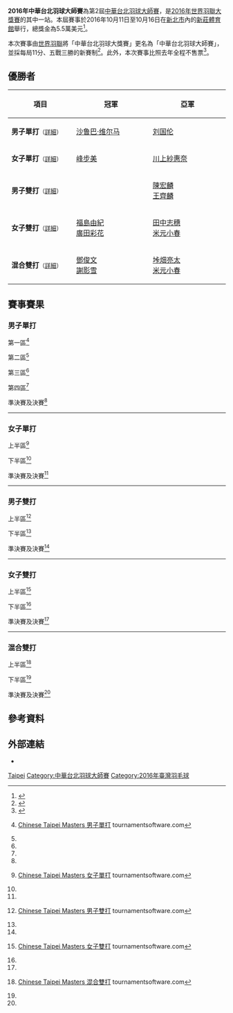 {{noteTA|G1=Badminton}}
{{infobox badminton event
|name           = 2016年中華台北羽球大師賽
|image          = CHINESE TAIPEI MASTERS 2016 LOGO.png
|size           = 
|caption        =
|dates          = 2016年10月11日－10月16日
|number_edition = 第2屆
|level          = 3B
|prize_money    = 5.5萬美元
|location       = {{ROC}}[[新北市|新北市]]
|venue          = [[新莊體育館|新莊體育館]]
|previous       = 2015年中華台北羽球大獎賽
|next           = 
}}
'''2016年中華台北羽球大師賽'''為第2屆[[中華台北羽球大師賽|中華台北羽球大師賽]]，是[[2016年世界羽聯大獎賽|2016年世界羽聯大獎賽]]的其中一站。本屆賽事於2016年10月11日至10月16日在[[新北市|新北市]]內的[[新莊體育館|新莊體育館]]舉行，總獎金為5.5萬美元<ref>{{cite web|title=Invitation - CHINESE TAIPEI MASTERS 2016|url=http://system.bwfbadminton.com/uploads/2016/07/29/Chinese-Taipei%20Masters%202016%20-%20Prospectus%20-%20Updated%2029%20July%202016.pdf|publisher=Chinese Taipei Badminton Association|accessdate=2016-10-11|archive-date=2017-03-29|archive-url=https://web.archive.org/web/20170329112808/http://system.bwfbadminton.com/uploads/2016/07/29/Chinese-Taipei%20Masters%202016%20-%20Prospectus%20-%20Updated%2029%20July%202016.pdf|dead-url=no}}{{en}}</ref>。

本次賽事由[[世界羽聯|世界羽聯]]將「中華台北羽球大獎賽」更名為「中華台北羽球大師賽」，並採每局11分、五戰三勝的新賽制<ref>{{cite news|title=羽球》台北大師賽11日新莊體育館開打　計12國、227位選手參與競逐|url=http://www.ltsports.com.tw/other/complex/119645-11-12-227|agency=麗台運動報|date=2016-10-10|accessdate=2016-10-11|archive-date=2016-10-12|archive-url=https://web.archive.org/web/20161012074437/http://www.ltsports.com.tw/other/complex/119645-11-12-227|dead-url=no}}</ref>。此外，本次賽事比照去年全程不售票<ref>{{cite news|title=羽球》台北大師賽地主77人參賽　許仁豪、白馭珀、雙麟配領銜出擊|url=http://www.ltsports.com.tw/other/complex/119646-77|agency=麗台運動報|date=2016-10-10|accessdate=2016-10-11|archive-date=2016-10-12|archive-url=https://web.archive.org/web/20161012075252/http://www.ltsports.com.tw/other/complex/119646-77|dead-url=no}}</ref>。

== 優勝者 ==
{| class=wikitable style="font-size:small"
!width="200"|項目
!width="250"|冠軍
!width="250"|亞軍
|-
|'''男子單打'''<small>（[[#男子單打|詳細]]）</small>
|{{flagicon|IND}} [[沙鲁巴·维尔马|沙鲁巴·维尔马]]
|{{flagicon|MAS}} [[刘国伦|刘国伦]]
|-
|'''女子單打'''<small>（[[#女子單打|詳細]]）</small>
|{{flagicon|JPN}} [[峰步美|峰步美]]
|{{flagicon|JPN}} [[川上紗惠奈|川上紗惠奈]]
|-
|'''男子雙打'''<small>（[[#男子雙打|詳細]]）</small>
|{{nowrap|{{flagicon|INA}} [[法贾·阿尔弗兰|法贾·阿尔弗兰]]<br/>{{flagicon|INA}} [[穆罕默德·里安·阿利安托|穆罕默德·里安·阿利安托]]}}
|{{flagicon|TPE}} [[陳宏麟|陳宏麟]]<br/>{{flagicon|TPE}} [[王齊麟|王齊麟]]
|-
|'''女子雙打'''<small>（[[#女子雙打|詳細]]）</small>
|{{flagicon|JPN}} [[福島由紀|福島由紀]]<br/>{{flagicon|JPN}} [[廣田彩花|廣田彩花]]
|{{flagicon|JPN}} [[田中志穗|田中志穗]]<br/>{{flagicon|JPN}} [[米元小春|米元小春]]
|-
|'''混合雙打'''<small>（[[#混合雙打|詳細]]）</small>
|{{flagicon|HKG}} [[鄧俊文|鄧俊文]]<br/>{{flagicon|HKG}} [[謝影雪|謝影雪]]
|{{flagicon|JPN}} [[垰畑亮太|垰畑亮太]]<br/>{{flagicon|JPN}} [[米元小春|米元小春]]
|}

== 賽事賽果 ==
=== 男子單打 ===
;第一區<ref name="MS">{{en}}[http://bwf.tournamentsoftware.com/sport/draw.aspx?id=A771013B-B161-4F05-B67B-D077FA630FE0&draw=1 Chinese Taipei Masters 男子單打] {{Wayback|url=http://bwf.tournamentsoftware.com/sport/draw.aspx?id=A771013B-B161-4F05-B67B-D077FA630FE0&draw=1 |date=20170329112643 }} tournamentsoftware.com</ref>
{{16TeamBracket-Compact-Tennis5
| RD1 = 首圈
| RD2 = 次圈
| RD3 = 十六強
| RD4 = 八強

| RD1-seed01=1
| RD1-team01='''{{flagicon|TPE}} [[許仁豪|許仁豪]]
| RD1-score01-1=
| RD1-score01-2=
| RD1-score01-3=
| RD1-score01-4=
| RD1-score01-5=
| RD1-seed02=
| RD1-team02=輪空
| RD1-score02-1=
| RD1-score02-2=
| RD1-score02-3=
| RD1-score02-4=
| RD1-score02-5=

| RD1-seed03=
| RD1-team03={{nowrap|{{flagicon|ENG}} [[Wong_Hin_Shun_Vincent|Wong Hin Shun Vincent]]}}
| RD1-score03-1=6
| RD1-score03-2=7
| RD1-score03-3=7
| RD1-score03-4=
| RD1-score03-5=
| RD1-seed04=
| RD1-team04='''{{flagicon|HKG}} [[李卓耀|李卓耀]]
| RD1-score04-1='''11
| RD1-score04-2='''11
| RD1-score04-3='''11
| RD1-score04-4=
| RD1-score04-5=

| RD1-seed05=
| RD1-team05='''{{flagicon|TPE}} [[郭景弘|郭景弘]]
| RD1-score05-1=
| RD1-score05-2=
| RD1-score05-3=
| RD1-score05-4=
| RD1-score05-5=
| RD1-seed06=
| RD1-team06=輪空
| RD1-score06-1=
| RD1-score06-2=
| RD1-score06-3=
| RD1-score06-4=
| RD1-score06-5=

| RD1-seed07=
| RD1-team07='''{{flagicon|TPE}} [[鄧世華|鄧世華]]
| RD1-score07-1='''11
| RD1-score07-2='''11
| RD1-score07-3='''11
| RD1-score07-4=
| RD1-score07-5=
| RD1-seed08=
| RD1-team08={{flagicon|INA}} [[Yehezkiel_Fritz_Mainaky|Y·F·迈纳基]]
| RD1-score08-1=4
| RD1-score08-2=1
| RD1-score08-3=2
| RD1-score08-4=
| RD1-score08-5=

| RD1-seed09=8
| RD1-team09='''{{flagicon|INA}} [[穆罕默德·巴尤·庞吉斯图|M·B·庞吉斯图]]
| RD1-score09-1=
| RD1-score09-2=
| RD1-score09-3=
| RD1-score09-4=
| RD1-score09-5=
| RD1-seed10=
| RD1-team10=輪空
| RD1-score10-1=
| RD1-score10-2=
| RD1-score10-3=
| RD1-score10-4=
| RD1-score10-5=

| RD1-seed11=
| RD1-team11='''{{flagicon|MAS}} [[陳俊翔|陳俊翔]]
| RD1-score11-1=9
| RD1-score11-2='''11
| RD1-score11-3='''11
| RD1-score11-4=5
| RD1-score11-5='''11
| RD1-seed12=
| RD1-team12={{flagicon|THA}} [[坎塔蓬·旺差伦|坎塔蓬·旺差伦]]
| RD1-score12-1='''11
| RD1-score12-2=8
| RD1-score12-3=4
| RD1-score12-4='''11
| RD1-score12-5=7

| RD1-seed13=
| RD1-team13='''{{flagicon|TPE}} [[劉韋奇|劉韋奇]]
| RD1-score13-1=
| RD1-score13-2=
| RD1-score13-3=
| RD1-score13-4=
| RD1-score13-5=
| RD1-seed14=
| RD1-team14=輪空
| RD1-score14-1=
| RD1-score14-2=
| RD1-score14-3=
| RD1-score14-4=
| RD1-score14-5=

| RD1-seed15=
| RD1-team15={{flagicon|IND}} [[斯瑞亚斯·贾斯瓦|斯瑞亚斯·贾斯瓦]]
| RD1-score15-1=7
| RD1-score15-2=14
| RD1-score15-3='''11
| RD1-score15-4=2
| RD1-score15-5=
| RD1-seed16=
| RD1-team16='''{{flagicon|TPE}} [[施貴鈞|施貴鈞]]
| RD1-score16-1='''11
| RD1-score16-2='''15
| RD1-score16-3=4
| RD1-score16-4='''11
| RD1-score16-5=

| RD2-seed01=1
| RD2-team01='''{{flagicon|TPE}} [[許仁豪|許仁豪]]
| RD2-score01-1=9
| RD2-score01-2='''11
| RD2-score01-3='''11
| RD2-score01-4='''11
| RD2-score01-5=
| RD2-seed02=
| RD2-team02={{flagicon|HKG}} [[李卓耀|李卓耀]]
| RD2-score02-1='''11
| RD2-score02-2=7
| RD2-score02-3=8
| RD2-score02-4=8
| RD2-score02-5=

| RD2-seed03=
| RD2-team03={{flagicon|TPE}} [[郭景弘|郭景弘]]
| RD2-score03-1=8
| RD2-score03-2=7
| RD2-score03-3='''11
| RD2-score03-4=9
| RD2-score03-5=
| RD2-seed04=
| RD2-team04='''{{flagicon|TPE}} [[鄧世華|鄧世華]]
| RD2-score04-1='''11
| RD2-score04-2='''11
| RD2-score04-3=2
| RD2-score04-4='''11
| RD2-score04-5=

| RD2-seed05=8
| RD2-team05={{nowrap|{{flagicon|INA}} [[穆罕默德·巴尤·庞吉斯图|M·B·庞吉斯图]]}}
| RD2-score05-1=5
| RD2-score05-2=4
| RD2-score05-3=9
| RD2-score05-4=
| RD2-score05-5=
| RD2-seed06=
| RD2-team06='''{{flagicon|MAS}} [[陳俊翔|陳俊翔]]
| RD2-score06-1='''11
| RD2-score06-2='''11
| RD2-score06-3='''11
| RD2-score06-4=
| RD2-score06-5=

| RD2-seed07=
| RD2-team07={{flagicon|TPE}} [[劉韋奇|劉韋奇]]
| RD2-score07-1=8
| RD2-score07-2=8
| RD2-score07-3='''11
| RD2-score07-4='''11
| RD2-score07-5=6
| RD2-seed08=
| RD2-team08='''{{flagicon|TPE}} [[施貴鈞|施貴鈞]]
| RD2-score08-1='''11
| RD2-score08-2='''11
| RD2-score08-3=9
| RD2-score08-4=8
| RD2-score08-5='''11

| RD3-seed01=1
| RD3-team01='''{{nowrap|{{flagicon|TPE}} [[許仁豪|許仁豪]]}}
| RD3-score01-1='''11
| RD3-score01-2='''11
| RD3-score01-3='''11
| RD3-score01-4=
| RD3-score01-5=
| RD3-seed02=
| RD3-team02={{flagicon|TPE}} [[鄧世華|鄧世華]]
| RD3-score02-1=9
| RD3-score02-2=9
| RD3-score02-3=6
| RD3-score02-4=
| RD3-score02-5=

| RD3-seed03=
| RD3-team03='''{{flagicon|MAS}} [[陳俊翔|陳俊翔]]
| RD3-score03-1=9
| RD3-score03-2='''11
| RD3-score03-3='''11
| RD3-score03-4='''11
| RD3-score03-5=
| RD3-seed04=
| RD3-team04={{flagicon|TPE}} [[施貴鈞|施貴鈞]]
| RD3-score04-1='''11
| RD3-score04-2=6
| RD3-score04-3=6
| RD3-score04-4=9
| RD3-score04-5=

| RD4-seed01=1
| RD4-team01='''{{nowrap|{{flagicon|TPE}} [[許仁豪|許仁豪]]}}
| RD4-score01-1=6
| RD4-score01-2='''11
| RD4-score01-3=13
| RD4-score01-4='''11
| RD4-score01-5='''11
| RD4-seed02=
| RD4-team02={{flagicon|MAS}} [[陳俊翔|陳俊翔]]
| RD4-score02-1='''11
| RD4-score02-2=4
| RD4-score02-3='''15
| RD4-score02-4=5
| RD4-score02-5=9
}}
;第二區<ref name="MS"/>
{{16TeamBracket-Compact-Tennis5
| RD1 = 首圈
| RD2 = 次圈
| RD3 = 十六強
| RD4 = 八強

| RD1-seed01=4
| RD1-team01='''{{flagicon|RSA}} [[雅各布·马列卡|雅各布·马列卡]]
| RD1-score01-1=
| RD1-score01-2=
| RD1-score01-3=
| RD1-score01-4=
| RD1-score01-5=
| RD1-seed02=
| RD1-team02=輪空
| RD1-score02-1=
| RD1-score02-2=
| RD1-score02-3=
| RD1-score02-4=
| RD1-score02-5=

| RD1-seed03=
| RD1-team03={{flagicon|BRU}} [[楊建財|楊建財]]
| RD1-score03-1='''11
| RD1-score03-2=5
| RD1-score03-3=5
| RD1-score03-4=9
| RD1-score03-5=
| RD1-seed04=
| RD1-team04='''{{flagicon|JPN}} [[奈良岡功大|奈良岡功大]]
| RD1-score04-1=7
| RD1-score04-2='''11
| RD1-score04-3='''11
| RD1-score04-4='''11
| RD1-score04-5=

| RD1-seed05=
| RD1-team05='''{{flagicon|JPN}} [[松川直弘|松川直弘]]
| RD1-score05-1=
| RD1-score05-2=
| RD1-score05-3=
| RD1-score05-4=
| RD1-score05-5=
| RD1-seed06=
| RD1-team06=輪空
| RD1-score06-1=
| RD1-score06-2=
| RD1-score06-3=
| RD1-score06-4=
| RD1-score06-5=

| RD1-seed07=
| RD1-team07={{flagicon|INA}} [[Nathaniel_Ernestan_Sulistyo|N E Sulistyo]]
| RD1-score07-1=6
| RD1-score07-2=3
| RD1-score07-3=5
| RD1-score07-4=
| RD1-score07-5=
| RD1-seed08=
| RD1-team08='''{{flagicon|JPN}} [[堀内研人|堀内研人]]
| RD1-score08-1='''11
| RD1-score08-2='''11
| RD1-score08-3='''11
| RD1-score08-4=
| RD1-score08-5=

| RD1-seed09=7
| RD1-team09='''{{flagicon|JPN}} [[下農走|下農走]]
| RD1-score09-1=
| RD1-score09-2=
| RD1-score09-3=
| RD1-score09-4=
| RD1-score09-5=
| RD1-seed10=
| RD1-team10=輪空
| RD1-score10-1=
| RD1-score10-2=
| RD1-score10-3=
| RD1-score10-4=
| RD1-score10-5=

| RD1-seed11=
| RD1-team11='''{{nowrap|{{flagicon|IND}} [[沙鲁巴·维尔马|沙鲁巴·维尔马]]}}
| RD1-score11-1='''12
| RD1-score11-2='''11
| RD1-score11-3='''11
| RD1-score11-4=
| RD1-score11-5=
| RD1-seed12=
| RD1-team12={{flagicon|TPE}} [[楊易祥|楊易祥]]
| RD1-score12-1=10
| RD1-score12-2=3
| RD1-score12-3=5
| RD1-score12-4=
| RD1-score12-5=

| RD1-seed13=
| RD1-team13='''{{flagicon|JPN}} [[丸尾亮太郎|丸尾亮太郎]]
| RD1-score13-1=
| RD1-score13-2=
| RD1-score13-3=
| RD1-score13-4=
| RD1-score13-5=
| RD1-seed14=
| RD1-team14=輪空
| RD1-score14-1=
| RD1-score14-2=
| RD1-score14-3=
| RD1-score14-4=
| RD1-score14-5=

| RD1-seed15=
| RD1-team15={{flagicon|INA}} [[威斯奴·尤利·普拉塞特约|W·Y·普拉塞特约]]
| RD1-score15-1='''13
| RD1-score15-2=6
| RD1-score15-3=4
| RD1-score15-4=8
| RD1-score15-5=
| RD1-seed16=
| RD1-team16='''{{flagicon|JPN}} [[小野寺裕介|小野寺裕介]]
| RD1-score16-1=11
| RD1-score16-2='''11
| RD1-score16-3='''11
| RD1-score16-4='''11
| RD1-score16-5=

| RD2-seed01=4
| RD2-team01={{flagicon|RSA}} [[雅各布·马列卡|雅各布·马列卡]]
| RD2-score01-1='''11
| RD2-score01-2=11
| RD2-score01-3=5
| RD2-score01-4=7
| RD2-score01-5=
| RD2-seed02=
| RD2-team02='''{{flagicon|JPN}} [[奈良岡功大|奈良岡功大]]
| RD2-score02-1=7
| RD2-score02-2='''13
| RD2-score02-3='''11
| RD2-score02-4='''11
| RD2-score02-5=

| RD2-seed03=
| RD2-team03={{flagicon|JPN}} [[松川直弘|松川直弘]]
| RD2-score03-1='''11
| RD2-score03-2=8
| RD2-score03-3=8
| RD2-score03-4=6
| RD2-score03-5=
| RD2-seed04=
| RD2-team04='''{{flagicon|JPN}} [[堀内研人|堀内研人]]
| RD2-score04-1=7
| RD2-score04-2='''11
| RD2-score04-3='''11
| RD2-score04-4='''11
| RD2-score04-5=

| RD2-seed05=7
| RD2-team05={{flagicon|JPN}} [[下農走|下農走]]
| RD2-score05-1=6
| RD2-score05-2='''11
| RD2-score05-3=10
| RD2-score05-4=3
| RD2-score05-5=
| RD2-seed06=
| RD2-team06='''{{nowrap|{{flagicon|IND}} [[沙鲁巴·维尔马|沙鲁巴·维尔马]]}}
| RD2-score06-1='''11
| RD2-score06-2=8
| RD2-score06-3='''12
| RD2-score06-4='''11
| RD2-score06-5=

| RD2-seed07=
| RD2-team07='''{{flagicon|JPN}} [[丸尾亮太郎|丸尾亮太郎]]
| RD2-score07-1=5
| RD2-score07-2='''11
| RD2-score07-3='''11
| RD2-score07-4=7
| RD2-score07-5='''11
| RD2-seed08=
| RD2-team08={{flagicon|JPN}} [[小野寺裕介|小野寺裕介]]
| RD2-score08-1='''11
| RD2-score08-2=9
| RD2-score08-3=7
| RD2-score08-4='''11
| RD2-score08-5=9

| RD3-seed01=
| RD3-team01={{flagicon|JPN}} [[奈良岡功大|奈良岡功大]]
| RD3-score01-1=10
| RD3-score01-2=8
| RD3-score01-3='''11
| RD3-score01-4=6
| RD3-score01-5=
| RD3-seed02=
| RD3-team02='''{{flagicon|JPN}} [[堀内研人|堀内研人]]
| RD3-score02-1='''12
| RD3-score02-2='''11
| RD3-score02-3=9
| RD3-score02-4='''11
| RD3-score02-5=

| RD3-seed03=
| RD3-team03='''{{nowrap|{{flagicon|IND}} [[沙鲁巴·维尔马|沙鲁巴·维尔马]]}}
| RD3-score03-1='''11
| RD3-score03-2='''11
| RD3-score03-3='''11
| RD3-score03-4=
| RD3-score03-5=
| RD3-seed04=
| RD3-team04={{flagicon|JPN}} [[丸尾亮太郎|丸尾亮太郎]]
| RD3-score04-1=6
| RD3-score04-2=8
| RD3-score04-3=6
| RD3-score04-4=
| RD3-score04-5=

| RD4-seed01=
| RD4-team01={{flagicon|JPN}} [[堀内研人|堀内研人]]
| RD4-score01-1='''11
| RD4-score01-2=1
| RD4-score01-3=3
| RD4-score01-4=7
| RD4-score01-5=
| RD4-seed02=
| RD4-team02='''{{nowrap|{{flagicon|IND}} [[沙鲁巴·维尔马|沙鲁巴·维尔马]]}}
| RD4-score02-1=7
| RD4-score02-2='''11
| RD4-score02-3='''11
| RD4-score02-4='''11
| RD4-score02-5=
}}
;第三區<ref name="MS"/>
{{16TeamBracket-Compact-Tennis5
| RD1 = 首圈
| RD2 = 次圈
| RD3 = 十六強
| RD4 = 八強

| RD1-seed01=
| RD1-team01='''{{flagicon|THA}} [[苏庞余·阿韦辛桑农|苏庞余·阿韦辛桑农]]
| RD1-score01-1=10
| RD1-score01-2='''11
| RD1-score01-3='''11
| RD1-score01-4='''11
| RD1-score01-5=
| RD1-seed02=
| RD1-team02={{flagicon|TPE}} [[林家翾|林家翾]]
| RD1-score02-1='''12
| RD1-score02-2=8
| RD1-score02-3=6
| RD1-score02-4=8
| RD1-score02-5=

| RD1-seed03=
| RD1-team03=輪空
| RD1-score03-1=
| RD1-score03-2=
| RD1-score03-3=
| RD1-score03-4=
| RD1-score03-5=
| RD1-seed04=
| RD1-team04='''{{flagicon|JPN}} [[渡邊航貴|渡邊航貴]]
| RD1-score04-1=
| RD1-score04-2=
| RD1-score04-3=
| RD1-score04-4=
| RD1-score04-5=

| RD1-seed05=
| RD1-team05='''{{flagicon|TPE}} [[許瑞廷|許瑞廷]]
| RD1-score05-1='''11
| RD1-score05-2=9
| RD1-score05-3='''11
| RD1-score05-4=9
| RD1-score05-5='''11
| RD1-seed06=
| RD1-team06={{flagicon|HKG}} [[李澤瑋|李澤瑋]]
| RD1-score06-1=8
| RD1-score06-2='''11
| RD1-score06-3=6
| RD1-score06-4='''11
| RD1-score06-5=8

| RD1-seed07=
| RD1-team07=輪空
| RD1-score07-1=
| RD1-score07-2=
| RD1-score07-3=
| RD1-score07-4=
| RD1-score07-5=
| RD1-seed08=5
| RD1-team08='''{{flagicon|TPE}} [[林祐賢|林祐賢]]
| RD1-score08-1=
| RD1-score08-2=
| RD1-score08-3=
| RD1-score08-4=
| RD1-score08-5=

| RD1-seed09=
| RD1-team09={{nowrap|{{flagicon|THA}} [[坎塔瓦特·利拉威布|坎塔瓦特·利拉威布]]}}
| RD1-score09-1=8
| RD1-score09-2=6
| RD1-score09-3=5
| RD1-score09-4=
| RD1-score09-5=
| RD1-seed10=
| RD1-team10='''{{flagicon|TPE}} [[薛軒億|薛軒億]]
| RD1-score10-1='''11
| RD1-score10-2='''11
| RD1-score10-3='''11
| RD1-score10-4=
| RD1-score10-5=

| RD1-seed11=
| RD1-team11=輪空
| RD1-score11-1=
| RD1-score11-2=
| RD1-score11-3=
| RD1-score11-4=
| RD1-score11-5=
| RD1-seed12=
| RD1-team12='''{{flagicon|INA}} [[Henrikho_Kho_Wibowo|H K Wibowo]]
| RD1-score12-1=
| RD1-score12-2=
| RD1-score12-3=
| RD1-score12-4=
| RD1-score12-5=

| RD1-seed13=
| RD1-team13={{nowrap|{{flagicon|IND}} [[拉胡尔·亚达夫·奇塔博尔纳|R·Y·奇塔博尔纳]] (中途退出)}}
| RD1-score13-1=
| RD1-score13-2=
| RD1-score13-3=
| RD1-score13-4=
| RD1-score13-5=
| RD1-seed14=
| RD1-team14='''{{flagicon|TPE}} [[楊智傑|楊智傑]]
| RD1-score14-1=
| RD1-score14-2=
| RD1-score14-3=
| RD1-score14-4=
| RD1-score14-5=

| RD1-seed15=
| RD1-team15=輪空
| RD1-score15-1=
| RD1-score15-2=
| RD1-score15-3=
| RD1-score15-4=
| RD1-score15-5=
| RD1-seed16=3
| RD1-team16='''{{flagicon|JPN}} [[常山幹太|常山幹太]]
| RD1-score16-1=
| RD1-score16-2=
| RD1-score16-3=
| RD1-score16-4=
| RD1-score16-5=

| RD2-seed01=
| RD2-team01='''{{nowrap|{{flagicon|THA}} [[苏庞余·阿韦辛桑农|苏庞余·阿韦辛桑农]]}}
| RD2-score01-1=6
| RD2-score01-2='''11
| RD2-score01-3='''14
| RD2-score01-4='''11
| RD2-score01-5=
| RD2-seed02=
| RD2-team02={{flagicon|JPN}} [[渡邊航貴|渡邊航貴]]
| RD2-score02-1='''11
| RD2-score02-2=9
| RD2-score02-3=12
| RD2-score02-4=4
| RD2-score02-5=

| RD2-seed03=
| RD2-team03={{flagicon|TPE}} [[許瑞廷|許瑞廷]]
| RD2-score03-1=10
| RD2-score03-2=9
| RD2-score03-3=13
| RD2-score03-4=
| RD2-score03-5=
| RD2-seed04=5
| RD2-team04='''{{flagicon|TPE}} [[林祐賢|林祐賢]]
| RD2-score04-1='''12
| RD2-score04-2='''11
| RD2-score04-3='''15
| RD2-score04-4=
| RD2-score04-5=

| RD2-seed05=
| RD2-team05='''{{flagicon|TPE}} [[薛軒億|薛軒億]]
| RD2-score05-1='''11
| RD2-score05-2='''11
| RD2-score05-3='''14
| RD2-score05-4=
| RD2-score05-5=
| RD2-seed06=
| RD2-team06={{flagicon|INA}} [[Henrikho_Kho_Wibowo|H K Wibowo]]
| RD2-score06-1=8
| RD2-score06-2=7
| RD2-score06-3=12
| RD2-score06-4=
| RD2-score06-5=

| RD2-seed07=
| RD2-team07={{flagicon|TPE}} [[楊智傑|楊智傑]]
| RD2-score07-1=8
| RD2-score07-2=9
| RD2-score07-3=5
| RD2-score07-4=
| RD2-score07-5=
| RD2-seed08=3
| RD2-team08='''{{flagicon|JPN}} [[常山幹太|常山幹太]]
| RD2-score08-1='''11
| RD2-score08-2='''11
| RD2-score08-3='''11
| RD2-score08-4=
| RD2-score08-5=

| RD3-seed01=
| RD3-team01={{nowrap|{{flagicon|THA}} [[苏庞余·阿韦辛桑农|苏庞余·阿韦辛桑农]]}}
| RD3-score01-1='''11
| RD3-score01-2=8
| RD3-score01-3=13
| RD3-score01-4=2
| RD3-score01-5=
| RD3-seed02=5
| RD3-team02='''{{flagicon|TPE}} [[林祐賢|林祐賢]]
| RD3-score02-1=9
| RD3-score02-2='''11
| RD3-score02-3='''15
| RD3-score02-4='''11
| RD3-score02-5=

| RD3-seed03=
| RD3-team03='''{{flagicon|TPE}} [[薛軒億|薛軒億]]
| RD3-score03-1='''11
| RD3-score03-2=11
| RD3-score03-3='''11
| RD3-score03-4=8
| RD3-score03-5='''11
| RD3-seed04=3
| RD3-team04={{flagicon|JPN}} [[常山幹太|常山幹太]]
| RD3-score04-1=8
| RD3-score04-2='''13
| RD3-score04-3=5
| RD3-score04-4='''11
| RD3-score04-5=4

| RD4-seed01=5
| RD4-team01='''{{nowrap|{{flagicon|TPE}} [[林祐賢|林祐賢]]}}
| RD4-score01-1='''11
| RD4-score01-2=6
| RD4-score01-3='''11
| RD4-score01-4='''11
| RD4-score01-5=
| RD4-seed02=
| RD4-team02={{flagicon|TPE}} [[薛軒億|薛軒億]]
| RD4-score02-1=6
| RD4-score02-2='''11
| RD4-score02-3=6
| RD4-score02-4=6
| RD4-score02-5=
}}
;第四區<ref name="MS"/>
{{16TeamBracket-Compact-Tennis5
| RD1 = 首圈
| RD2 = 次圈
| RD3 = 十六強
| RD4 = 八強

| RD1-seed01=
| RD1-team01='''{{flagicon|INA}} [[安德烈·马尔滕|安德烈·马尔滕]]
| RD1-score01-1='''11
| RD1-score01-2='''11
| RD1-score01-3='''11
| RD1-score01-4=
| RD1-score01-5=
| RD1-seed02=
| RD1-team02={{flagicon|TPE}} [[楊智勛|楊智勛]]
| RD1-score02-1=7
| RD1-score02-2=9
| RD1-score02-3=1
| RD1-score02-4=
| RD1-score02-5=

| RD1-seed03=
| RD1-team03=輪空
| RD1-score03-1=
| RD1-score03-2=
| RD1-score03-3=
| RD1-score03-4=
| RD1-score03-5=
| RD1-seed04=
| RD1-team04='''{{nowrap|{{flagicon|THA}} [[阿杜拉奇·南库|阿杜拉奇·南库]]}}
| RD1-score04-1=
| RD1-score04-2=
| RD1-score04-3=
| RD1-score04-4=
| RD1-score04-5=

| RD1-seed05=
| RD1-team05='''{{flagicon|MAS}} [[刘国伦|刘国伦]]
| RD1-score05-1=1
| RD1-score05-2='''11
| RD1-score05-3=10
| RD1-score05-4='''12
| RD1-score05-5='''11
| RD1-seed06=
| RD1-team06={{flagicon|TPE}} [[李佳豪|李佳豪]]
| RD1-score06-1='''11
| RD1-score06-2=6
| RD1-score06-3='''12
| RD1-score06-4=10
| RD1-score06-5=9

| RD1-seed07=
| RD1-team07=輪空
| RD1-score07-1=
| RD1-score07-2=
| RD1-score07-3=
| RD1-score07-4=
| RD1-score07-5=
| RD1-seed08=
| RD1-team08='''{{flagicon|INA}} [[菲尔曼·阿卜杜勒·科利克|F·A·科利克]]
| RD1-score08-1=
| RD1-score08-2=
| RD1-score08-3=
| RD1-score08-4=
| RD1-score08-5=

| RD1-seed09=
| RD1-team09='''{{flagicon|INA}} [[谢萨·希伦·雷斯塔维托|S·H·雷斯塔维托]]
| RD1-score09-1='''11
| RD1-score09-2='''11
| RD1-score09-3='''11
| RD1-score09-4=
| RD1-score09-5=
| RD1-seed10=
| RD1-team10={{flagicon|TPE}} [[朱漢晝|朱漢晝]]
| RD1-score10-1=8
| RD1-score10-2=7
| RD1-score10-3=4
| RD1-score10-4=
| RD1-score10-5=

| RD1-seed11=
| RD1-team11=輪空
| RD1-score11-1=
| RD1-score11-2=
| RD1-score11-3=
| RD1-score11-4=
| RD1-score11-5=
| RD1-seed12=
| RD1-team12='''{{flagicon|TPE}} [[羅濟瑜|羅濟瑜]]
| RD1-score12-1=
| RD1-score12-2=
| RD1-score12-3=
| RD1-score12-4=
| RD1-score12-5=

| RD1-seed13=
| RD1-team13='''{{flagicon|TPE}} [[呂家弘|呂家弘]]
| RD1-score13-1='''11
| RD1-score13-2='''11
| RD1-score13-3=11
| RD1-score13-4=7
| RD1-score13-5='''11
| RD1-seed14=
| RD1-team14={{flagicon|INA}} [[克里希纳·阿迪·努格拉哈|K·A·努格拉哈]]
| RD1-score14-1=4
| RD1-score14-2=8
| RD1-score14-3='''13
| RD1-score14-4='''11
| RD1-score14-5=4

| RD1-seed15=
| RD1-team15=輪空
| RD1-score15-1=
| RD1-score15-2=
| RD1-score15-3=
| RD1-score15-4=
| RD1-score15-5=
| RD1-seed16=2
| RD1-team16='''{{flagicon|IND}} [[萨米尔·维尔马|萨米尔·维尔马]]
| RD1-score16-1=
| RD1-score16-2=
| RD1-score16-3=
| RD1-score16-4=
| RD1-score16-5=

| RD2-seed01=
| RD2-team01={{flagicon|INA}} [[安德烈·马尔滕|安德烈·马尔滕]]
| RD2-score01-1=8
| RD2-score01-2=8
| RD2-score01-3=10
| RD2-score01-4=
| RD2-score01-5=
| RD2-seed02=
| RD2-team02='''{{nowrap|{{flagicon|THA}} [[阿杜拉奇·南库|阿杜拉奇·南库]]}}
| RD2-score02-1='''11
| RD2-score02-2='''11
| RD2-score02-3='''12
| RD2-score02-4=
| RD2-score02-5=

| RD2-seed03=
| RD2-team03='''{{flagicon|MAS}} [[刘国伦|刘国伦]]
| RD2-score03-1='''11
| RD2-score03-2=4
| RD2-score03-3='''11
| RD2-score03-4=8
| RD2-score03-5='''11
| RD2-seed04=6
| RD2-team04={{flagicon|INA}} [[菲尔曼·阿卜杜勒·科利克|F·A·科利克]]
| RD2-score04-1=6
| RD2-score04-2='''11
| RD2-score04-3=7
| RD2-score04-4='''11
| RD2-score04-5=6

| RD2-seed05=
| RD2-team05='''{{flagicon|INA}} [[谢萨·希伦·雷斯塔维托|S·H·雷斯塔维托]]
| RD2-score05-1='''11
| RD2-score05-2='''11
| RD2-score05-3='''11
| RD2-score05-4=
| RD2-score05-5=
| RD2-seed06=
| RD2-team06={{flagicon|TPE}} [[羅濟瑜|羅濟瑜]]
| RD2-score06-1=1
| RD2-score06-2=3
| RD2-score06-3=7
| RD2-score06-4=
| RD2-score06-5=

| RD2-seed07=
| RD2-team07='''{{flagicon|TPE}} [[呂家弘|呂家弘]]
| RD2-score07-1='''12
| RD2-score07-2=6
| RD2-score07-3='''11
| RD2-score07-4='''11
| RD2-score07-5=
| RD2-seed08=2
| RD2-team08={{flagicon|IND}} [[萨米尔·维尔马|萨米尔·维尔马]]
| RD2-score08-1=10
| RD2-score08-2='''11
| RD2-score08-3=3
| RD2-score08-4=4
| RD2-score08-5=

| RD3-seed01=
| RD3-team01={{nowrap|{{flagicon|THA}} [[阿杜拉奇·南库|阿杜拉奇·南库]]}}
| RD3-score01-1=9
| RD3-score01-2='''11
| RD3-score01-3=9
| RD3-score01-4=7
| RD3-score01-5=
| RD3-seed02=
| RD3-team02='''{{flagicon|MAS}} [[刘国伦|刘国伦]]
| RD3-score02-1='''11
| RD3-score02-2=9
| RD3-score02-3='''11
| RD3-score02-4='''11
| RD3-score02-5=

| RD3-seed03=
| RD3-team03='''{{flagicon|INA}} [[谢萨·希伦·雷斯塔维托|S·H·雷斯塔维托]]
| RD3-score03-1='''11
| RD3-score03-2='''11
| RD3-score03-3='''14
| RD3-score03-4=
| RD3-score03-5=
| RD3-seed04=
| RD3-team04={{flagicon|TPE}} [[呂家弘|呂家弘]]
| RD3-score04-1=7
| RD3-score04-2=8
| RD3-score04-3=12
| RD3-score04-4=
| RD3-score04-5=

| RD4-seed01=
| RD4-team01='''{{flagicon|MAS}} [[刘国伦|刘国伦]]
| RD4-score01-1='''11
| RD4-score01-2='''11
| RD4-score01-3='''11
| RD4-score01-4=
| RD4-score01-5=
| RD4-seed02=
| RD4-team02={{nowrap|{{flagicon|INA}} [[谢萨·希伦·雷斯塔维托|S·H·雷斯塔维托]]}}
| RD4-score02-1=8
| RD4-score02-2=3
| RD4-score02-3=2
| RD4-score02-4=
| RD4-score02-5=
}}
;準決賽及決賽<ref name="MS"/>
{{4TeamBracket-Tennis5-v2
| team-width=200
| RD1-seed1=1
| RD1-team1={{flagicon|TPE}} [[許仁豪|許仁豪]]
| RD1-score1-1=4
| RD1-score1-2=7
| RD1-score1-3=9
| RD1-score1-4=
| RD1-score1-5=
| RD1-seed2=
| RD1-team2='''{{flagicon|IND}} [[沙鲁巴·维尔马|沙鲁巴·维尔马]]
| RD1-score2-1='''11
| RD1-score2-2='''11
| RD1-score2-3='''11
| RD1-score2-4=
| RD1-score2-5=

| RD1-seed3=5
| RD1-team3={{flagicon|TPE}} [[林祐賢|林祐賢]]
| RD1-score3-1=9
| RD1-score3-2='''11
| RD1-score3-3=3
| RD1-score3-4=10
| RD1-score3-5=
| RD1-seed4=
| RD1-team4='''{{flagicon|MAS}} [[刘国伦|刘国伦]]
| RD1-score4-1='''11
| RD1-score4-2=6
| RD1-score4-3='''11
| RD1-score4-4='''12
| RD1-score4-5=

| RD2-seed1=
| RD2-team1='''{{flagicon|IND}} [[沙鲁巴·维尔马|沙鲁巴·维尔马]]
| RD2-score1-1='''12
| RD2-score1-2='''12
| RD2-score1-3=''3
| RD2-score1-4=
| RD2-score1-5=
| RD2-seed2=
| RD2-team2={{flagicon|MAS}} [[刘国伦|刘国伦]] (中途退出)
| RD2-score2-1=10
| RD2-score2-2=10
| RD2-score2-3=''3
| RD2-score2-4=
| RD2-score2-5=
}}
----

=== 女子單打 ===
;上半區<ref name="WS">{{en}}[http://bwf.tournamentsoftware.com/sport/draw.aspx?id=A771013B-B161-4F05-B67B-D077FA630FE0&draw=3 Chinese Taipei Masters 女子單打] {{Wayback|url=http://bwf.tournamentsoftware.com/sport/draw.aspx?id=A771013B-B161-4F05-B67B-D077FA630FE0&draw=3 |date=20170329112658 }} tournamentsoftware.com</ref>
{{16TeamBracket-Compact-Tennis5
| RD1 = 首圈
| RD2 = 次圈
| RD3 = 八強
| RD4 = 準決賽

| RD1-seed01=1
| RD1-team01={{nowrap|{{flagicon|TPE}} [[白馭珀|白馭珀]] (中途退出)}}
| RD1-score01-1=''2
| RD1-score01-2=
| RD1-score01-3=
| RD1-score01-4=
| RD1-score01-5=
| RD1-seed02=
| RD1-team02='''{{flagicon|JPN}} [[荒木萌惠|荒木萌惠]]
| RD1-score02-1=''4
| RD1-score02-2=
| RD1-score02-3=
| RD1-score02-4=
| RD1-score02-5=

| RD1-seed03=
| RD1-team03='''{{flagicon|JPN}} [[仲井由希乃|仲井由希乃]]
| RD1-score03-1='''11
| RD1-score03-2='''11
| RD1-score03-3='''11
| RD1-score03-4=
| RD1-score03-5=
| RD1-seed04=
| RD1-team04={{flagicon|MAS}} [[謝抒芽|謝抒芽]]
| RD1-score04-1=7
| RD1-score04-2=6
| RD1-score04-3=8
| RD1-score04-4=
| RD1-score04-5=

| RD1-seed05=8
| RD1-team05='''{{nowrap|{{flagicon|INA}} [[迪娜·迪亚·阿尤丝丁|D·D·阿尤丝丁]]}}
| RD1-score05-1=13
| RD1-score05-2='''11
| RD1-score05-3='''11
| RD1-score05-4='''11
| RD1-score05-5=
| RD1-seed06=
| RD1-team06={{flagicon|SIN}} [[蔡惠珍|蔡惠珍]]
| RD1-score06-1='''15
| RD1-score06-2=6
| RD1-score06-3=5
| RD1-score06-4=8
| RD1-score06-5=

| RD1-seed07=Q3
| RD1-team07='''{{flagicon|JPN}} [[高橋明日香|高橋明日香]]
| RD1-score07-1='''14
| RD1-score07-2='''11
| RD1-score07-3=8
| RD1-score07-4=9
| RD1-score07-5='''11
| RD1-seed08=
| RD1-team08={{flagicon|TPE}} [[陳肅諭|陳肅諭]]
| RD1-score08-1=12
| RD1-score08-2=4
| RD1-score08-3='''11
| RD1-score08-4='''11
| RD1-score08-5=9

| RD1-seed09=4
| RD1-team09={{flagicon|MAS}} [[吳堇溦|吳堇溦]]
| RD1-score09-1=7
| RD1-score09-2=8
| RD1-score09-3=4
| RD1-score09-4=
| RD1-score09-5=
| RD1-seed10=
| RD1-team10='''{{flagicon|JPN}} [[川上紗惠奈|川上紗惠奈]]
| RD1-score10-1='''11
| RD1-score10-2='''11
| RD1-score10-3='''11
| RD1-score10-4=
| RD1-score10-5=

| RD1-seed11=
| RD1-team11={{flagicon|TPE}} [[陳曉歡|陳曉歡]]
| RD1-score11-1=2
| RD1-score11-2=6
| RD1-score11-3=12
| RD1-score11-4=
| RD1-score11-5=
| RD1-seed12=
| RD1-team12='''{{flagicon|INA}} [[莉昂丽·亚历山德拉·迈纳基|L·A·迈纳基]]
| RD1-score12-1='''11
| RD1-score12-2='''11
| RD1-score12-3='''14
| RD1-score12-4=
| RD1-score12-5=

| RD1-seed13=6
| RD1-team13='''{{flagicon|INA}} [[哈娜·拉曼迪尼|哈娜·拉曼迪尼]]
| RD1-score13-1='''13
| RD1-score13-2='''11
| RD1-score13-3='''11
| RD1-score13-4=
| RD1-score13-5=
| RD1-seed14=
| RD1-team14={{flagicon|TPE}} [[胡綾芳|胡綾芳]]
| RD1-score14-1=11
| RD1-score14-2=5
| RD1-score14-3=4
| RD1-score14-4=
| RD1-score14-5=

| RD1-seed15=
| RD1-team15={{flagicon|HKG}} [[曾穎昭|曾穎昭]]
| RD1-score15-1=9
| RD1-score15-2=6
| RD1-score15-3=6
| RD1-score15-4=
| RD1-score15-5=
| RD1-seed16=
| RD1-team16='''{{flagicon|INA}} [[鲁斯丽·哈塔万|鲁斯丽·哈塔万]]
| RD1-score16-1='''11
| RD1-score16-2='''11
| RD1-score16-3='''11
| RD1-score16-4=
| RD1-score16-5=

| RD2-seed01=
| RD2-team01={{flagicon|JPN}} [[荒木萌惠|荒木萌惠]]
| RD2-score01-1=9
| RD2-score01-2=4
| RD2-score01-3='''11
| RD2-score01-4='''11
| RD2-score01-5=9
| RD2-seed02=
| RD2-team02='''{{flagicon|JPN}} [[仲井由希乃|仲井由希乃]]
| RD2-score02-1='''11
| RD2-score02-2='''11
| RD2-score02-3=8
| RD2-score02-4=9
| RD2-score02-5='''11

| RD2-seed03=8
| RD2-team03={{nowrap|{{flagicon|INA}} [[迪娜·迪亚·阿尤丝丁|D·D·阿尤丝丁]]}}
| RD2-score03-1='''11
| RD2-score03-2=4
| RD2-score03-3='''11
| RD2-score03-4=4
| RD2-score03-5=8
| RD2-seed04=Q3
| RD2-team04='''{{flagicon|JPN}} [[高橋明日香|高橋明日香]]
| RD2-score04-1=8
| RD2-score04-2='''11
| RD2-score04-3=6
| RD2-score04-4='''11
| RD2-score04-5='''11

| RD2-seed05=
| RD2-team05='''{{flagicon|JPN}} [[川上紗惠奈|川上紗惠奈]]
| RD2-score05-1='''11
| RD2-score05-2='''11
| RD2-score05-3='''12
| RD2-score05-4=
| RD2-score05-5=
| RD2-seed06=
| RD2-team06={{flagicon|INA}} [[莉昂丽·亚历山德拉·迈纳基|L·A·迈纳基]]
| RD2-score06-1=6
| RD2-score06-2=2
| RD2-score06-3=10
| RD2-score06-4=
| RD2-score06-5=

| RD2-seed07=6
| RD2-team07='''{{nowrap|{{flagicon|INA}} [[哈娜·拉曼迪尼|哈娜·拉曼迪尼]]}}
| RD2-score07-1='''11
| RD2-score07-2='''11
| RD2-score07-3='''11
| RD2-score07-4=
| RD2-score07-5=
| RD2-seed08=
| RD2-team08={{flagicon|INA}} [[鲁斯丽·哈塔万|鲁斯丽·哈塔万]]
| RD2-score08-1=9
| RD2-score08-2=4
| RD2-score08-3=8
| RD2-score08-4=
| RD2-score08-5=

| RD3-seed01=
| RD3-team01={{flagicon|JPN}} [[仲井由希乃|仲井由希乃]]
| RD3-score01-1=8
| RD3-score01-2=11
| RD3-score01-3=9
| RD3-score01-4=
| RD3-score01-5=
| RD3-seed02=Q3
| RD3-team02='''{{flagicon|JPN}} [[高橋明日香|高橋明日香]]
| RD3-score02-1='''11
| RD3-score02-2='''13
| RD3-score02-3='''11
| RD3-score02-4=
| RD3-score02-5=

| RD3-seed03=
| RD3-team03='''{{flagicon|JPN}} [[川上紗惠奈|川上紗惠奈]]
| RD3-score03-1='''11
| RD3-score03-2=7
| RD3-score03-3='''11
| RD3-score03-4=8
| RD3-score03-5='''14
| RD3-seed04=6
| RD3-team04={{nowrap|{{flagicon|INA}} [[哈娜·拉曼迪尼|哈娜·拉曼迪尼]]}}
| RD3-score04-1=5
| RD3-score04-2='''11
| RD3-score04-3=9
| RD3-score04-4='''11
| RD3-score04-5=12

| RD4-seed01=Q3
| RD4-team01={{flagicon|JPN}} [[高橋明日香|高橋明日香]]
| RD4-score01-1=7
| RD4-score01-2=8
| RD4-score01-3=8
| RD4-score01-4=
| RD4-score01-5=
| RD4-seed02=
| RD4-team02='''{{nowrap|{{flagicon|JPN}} [[川上紗惠奈|川上紗惠奈]]}}
| RD4-score02-1='''11
| RD4-score02-2='''11
| RD4-score02-3='''11
| RD4-score02-4=
| RD4-score02-5=
}}
;下半區<ref name="WS"/>
{{16TeamBracket-Compact-Tennis5
| RD1 = 首圈
| RD2 = 次圈
| RD3 = 八強
| RD4 = 準決賽

| RD1-seed01=Q1
| RD1-team01={{flagicon|TPE}} [[梁庭瑜|梁庭瑜]]
| RD1-score01-1=8
| RD1-score01-2=2
| RD1-score01-3=8
| RD1-score01-4=
| RD1-score01-5=
| RD1-seed02=
| RD1-team02='''{{flagicon|TPE}} [[李佳馨|李佳馨]]
| RD1-score02-1='''11
| RD1-score02-2='''11
| RD1-score02-3='''11
| RD1-score02-4=
| RD1-score02-5=

| RD1-seed03=
| RD1-team03='''{{flagicon|MAS}} [[何艷美|何艷美]]
| RD1-score03-1='''11
| RD1-score03-2='''15
| RD1-score03-3=6
| RD1-score03-4='''11
| RD1-score03-5=
| RD1-seed04=7
| RD1-team04={{flagicon|INA}} [[菲特里亚尼|菲特里亚尼]]
| RD1-score04-1=9
| RD1-score04-2=13
| RD1-score04-3='''11
| RD1-score04-4=6
| RD1-score04-5=

| RD1-seed05=PFQ
| RD1-team05={{flagicon|TPE}} [[賴怡婷|賴怡婷]]
| RD1-score05-1=8
| RD1-score05-2=7
| RD1-score05-3=8
| RD1-score05-4=
| RD1-score05-5=
| RD1-seed06=
| RD1-team06='''{{flagicon|TPE}} [[余芊慧|余芊慧]]
| RD1-score06-1='''11
| RD1-score06-2='''11
| RD1-score06-3='''11
| RD1-score06-4=
| RD1-score06-5=

| RD1-seed07=
| RD1-team07={{flagicon|AUS}} [[陳煊渝|陳煊渝]]
| RD1-score07-1=2
| RD1-score07-2=6
| RD1-score07-3=5
| RD1-score07-4=
| RD1-score07-5=
| RD1-seed08=3
| RD1-team08='''{{flagicon|JPN}} [[峰步美|峰步美]]
| RD1-score08-1='''11
| RD1-score08-2='''11
| RD1-score08-3='''11
| RD1-score08-4=
| RD1-score08-5=

| RD1-seed09=
| RD1-team09='''{{flagicon|HKG}} [[張櫻美|張櫻美]]
| RD1-score09-1='''11
| RD1-score09-2='''11
| RD1-score09-3='''11
| RD1-score09-4=
| RD1-score09-5=
| RD1-seed10=Q2
| RD1-team10={{flagicon|TPE}} [[陳詩盈|陳詩盈]]
| RD1-score10-1=2
| RD1-score10-2=8
| RD1-score10-3=6
| RD1-score10-4=
| RD1-score10-5=

| RD1-seed11=
| RD1-team11={{flagicon|JPN}} [[仁平菜月|仁平菜月]]
| RD1-score11-1=9
| RD1-score11-2=12
| RD1-score11-3=12
| RD1-score11-4=
| RD1-score11-5=
| RD1-seed12=5
| RD1-team12='''{{nowrap|{{flagicon|THA}} [[蓬帕威·磋楚翁|蓬帕威·磋楚翁]]}}
| RD1-score12-1='''11
| RD1-score12-2='''14
| RD1-score12-3='''14
| RD1-score12-4=
| RD1-score12-5=

| RD1-seed13=
| RD1-team13={{flagicon|TPE}} [[宋碩芸|宋碩芸]]
| RD1-score13-1=11
| RD1-score13-2=10
| RD1-score13-3=9
| RD1-score13-4=
| RD1-score13-5=
| RD1-seed14=
| RD1-team14='''{{flagicon|SIN}} [[杨佳敏|杨佳敏]]
| RD1-score14-1='''13
| RD1-score14-2='''12
| RD1-score14-3='''11
| RD1-score14-4=
| RD1-score14-5=

| RD1-seed15=Q4
| RD1-team15={{flagicon|TPE}} [[林湘緹|林湘緹]]
| RD1-score15-1='''11
| RD1-score15-2=13
| RD1-score15-3=7
| RD1-score15-4='''11
| RD1-score15-5=5
| RD1-seed16=2
| RD1-team16='''{{flagicon|MAS}} [[鄭清憶|鄭清憶]]
| RD1-score16-1=9
| RD1-score16-2='''15
| RD1-score16-3='''11
| RD1-score16-4=9
| RD1-score16-5='''11

| RD2-seed01=
| RD2-team01='''{{flagicon|TPE}} [[李佳馨|李佳馨]]
| RD2-score01-1='''11
| RD2-score01-2=8
| RD2-score01-3='''11
| RD2-score01-4='''11
| RD2-score01-5=
| RD2-seed02=
| RD2-team02={{flagicon|MAS}} [[何艷美|何艷美]]
| RD2-score02-1=7
| RD2-score02-2='''11
| RD2-score02-3=6
| RD2-score02-4=8
| RD2-score02-5=

| RD2-seed03=
| RD2-team03={{flagicon|TPE}} [[余芊慧|余芊慧]]
| RD2-score03-1=3
| RD2-score03-2=6
| RD2-score03-3=8
| RD2-score03-4=
| RD2-score03-5=
| RD2-seed04=3
| RD2-team04='''{{flagicon|JPN}} [[峰步美|峰步美]]
| RD2-score04-1='''11
| RD2-score04-2='''11
| RD2-score04-3='''11
| RD2-score04-4=
| RD2-score04-5=

| RD2-seed05=
| RD2-team05={{flagicon|HKG}} [[張櫻美|張櫻美]]
| RD2-score05-1=7
| RD2-score05-2=11
| RD2-score05-3=6
| RD2-score05-4=
| RD2-score05-5=
| RD2-seed06=5
| RD2-team06='''{{nowrap|{{flagicon|THA}} [[蓬帕威·磋楚翁|蓬帕威·磋楚翁]]}}
| RD2-score06-1='''11
| RD2-score06-2='''13
| RD2-score06-3='''11
| RD2-score06-4=
| RD2-score06-5=

| RD2-seed07=
| RD2-team07={{flagicon|SIN}} [[杨佳敏|杨佳敏]]
| RD2-score07-1=9
| RD2-score07-2=14
| RD2-score07-3=3
| RD2-score07-4=
| RD2-score07-5=
| RD2-seed08=2
| RD2-team08='''{{flagicon|MAS}} [[鄭清憶|鄭清憶]]
| RD2-score08-1='''11
| RD2-score08-2='''15
| RD2-score08-3='''11
| RD2-score08-4=
| RD2-score08-5=

| RD3-seed01=
| RD3-team01={{flagicon|TPE}} [[李佳馨|李佳馨]]
| RD3-score01-1=9
| RD3-score01-2=8
| RD3-score01-3=9
| RD3-score01-4=
| RD3-score01-5=
| RD3-seed02=3
| RD3-team02='''{{flagicon|JPN}} [[峰步美|峰步美]]
| RD3-score02-1='''11
| RD3-score02-2='''11
| RD3-score02-3='''11
| RD3-score02-4=
| RD3-score02-5=

| RD3-seed03=5
| RD3-team03='''{{nowrap|{{flagicon|THA}} [[蓬帕威·磋楚翁|蓬帕威·磋楚翁]]}}
| RD3-score03-1='''11
| RD3-score03-2='''11
| RD3-score03-3='''11
| RD3-score03-4=
| RD3-score03-5=
| RD3-seed04=2
| RD3-team04={{flagicon|MAS}} [[鄭清憶|鄭清憶]]
| RD3-score04-1=6
| RD3-score04-2=7
| RD3-score04-3=6
| RD3-score04-4=
| RD3-score04-5=

| RD4-seed01=3
| RD4-team01='''{{flagicon|JPN}} [[峰步美|峰步美]]
| RD4-score01-1='''11
| RD4-score01-2='''11
| RD4-score01-3='''11
| RD4-score01-4=
| RD4-score01-5=
| RD4-seed02=5
| RD4-team02={{nowrap|{{flagicon|THA}} [[蓬帕威·磋楚翁|蓬帕威·磋楚翁]]}}
| RD4-score02-1=8
| RD4-score02-2=4
| RD4-score02-3=5
| RD4-score02-4=
| RD4-score02-5=
}}
;準決賽及決賽<ref name="WS"/>
{{4TeamBracket-Tennis5-v2
| team-width=200
| RD1-seed1=Q3
| RD1-team1={{flagicon|JPN}} [[高橋明日香|高橋明日香]]
| RD1-score1-1=7
| RD1-score1-2=8
| RD1-score1-3=8
| RD1-score1-4=
| RD1-score1-5=
| RD1-seed2=
| RD1-team2='''{{flagicon|JPN}} [[川上紗惠奈|川上紗惠奈]]
| RD1-score2-1='''11
| RD1-score2-2='''11
| RD1-score2-3='''11
| RD1-score2-4=
| RD1-score2-5=

| RD1-seed3=3
| RD1-team3='''{{flagicon|JPN}} [[峰步美|峰步美]]
| RD1-score3-1='''11
| RD1-score3-2='''11
| RD1-score3-3='''11
| RD1-score3-4=
| RD1-score3-5=
| RD1-seed4=5
| RD1-team4={{nowrap|{{flagicon|THA}} [[蓬帕威·磋楚翁|蓬帕威·磋楚翁]]}}
| RD1-score4-1=8
| RD1-score4-2=4
| RD1-score4-3=5
| RD1-score4-4=
| RD1-score4-5=

| RD2-seed1=
| RD2-team1={{flagicon|JPN}} [[川上紗惠奈|川上紗惠奈]]
| RD2-score1-1=10
| RD2-score1-2='''11
| RD2-score1-3=9
| RD2-score1-4=10
| RD2-score1-5=
| RD2-seed2=3
| RD2-team2='''{{flagicon|JPN}} [[峰步美|峰步美]]
| RD2-score2-1='''12
| RD2-score2-2=7
| RD2-score2-3='''11
| RD2-score2-4='''12
| RD2-score2-5=
}}

----

=== 男子雙打 ===
;上半區<ref name="MD">{{en}}[http://bwf.tournamentsoftware.com/sport/draw.aspx?id=A771013B-B161-4F05-B67B-D077FA630FE0&draw=5 Chinese Taipei Masters 男子雙打] {{Webarchive|url=https://archive.is/20161020145649/http://bwf.tournamentsoftware.com/sport/draw.aspx?id=A771013B-B161-4F05-B67B-D077FA630FE0&draw=5 |date=2016-10-20 }} tournamentsoftware.com</ref>
{{16TeamBracket-Compact-Tennis5
| RD1 = 首圈
| RD2 = 次圈
| RD3 = 八強
| RD4 = 準決賽

| RD1-seed01=1
| RD1-team01='''{{flagicon|TPE}} [[陳宏麟|陳宏麟]]<br/> {{flagicon|TPE}} [[王齊麟|王齊麟]]
| RD1-score01-1='''11
| RD1-score01-2='''11
| RD1-score01-3='''13
| RD1-score01-4=
| RD1-score01-5=
| RD1-seed02=
| RD1-team02={{flagicon|HKG}} [[何煒麟|何煒麟]]<br/> {{flagicon|HKG}} [[譚進希|譚進希]]
| RD1-score02-1=9
| RD1-score02-2=9
| RD1-score02-3=11
| RD1-score02-4=
| RD1-score02-5=

| RD1-seed03=
| RD1-team03='''{{flagicon|TPE}} [[林上凱|林上凱]]<br/> {{flagicon|TPE}} [[盧敬堯|盧敬堯]]
| RD1-score03-1='''11
| RD1-score03-2='''11
| RD1-score03-3='''11
| RD1-score03-4=
| RD1-score03-5=
| RD1-seed04=
| RD1-team04={{flagicon|JPN}} [[塚本好喜|塚本好喜]]<br/> {{flagicon|JPN}} [[山村駿介|山村駿介]]
| RD1-score04-1=9
| RD1-score04-2=6
| RD1-score04-3=7
| RD1-score04-4=
| RD1-score04-5=

| RD1-seed05=8
| RD1-team05='''{{nowrap|{{flagicon|MAS}} [[努·穆罕默德·阿茲林·阿尤布|N·M·A·阿尤布]]<br/> {{flagicon|MAS}} [[Jagdish_Singh|Jagdish Singh]]}}
| RD1-score05-1='''15
| RD1-score05-2='''11
| RD1-score05-3=5
| RD1-score05-4=10
| RD1-score05-5='''11
| RD1-seed06=
| RD1-team06={{nowrap|{{flagicon|THA}} [[特拉武特·波提恩|特拉武特·波提恩]]<br/> {{flagicon|THA}} [[南塔卡恩·耶特派颂|南塔卡恩·耶特派颂]]}}
| RD1-score06-1=13
| RD1-score06-2=9
| RD1-score06-3='''11
| RD1-score06-4='''12
| RD1-score06-5=9

| RD1-seed07=
| RD1-team07={{flagicon|TPE}} [[劉韋辰_(羽毛球運動員)|劉韋辰]]<br/> {{flagicon|TPE}} [[楊博涵|楊博涵]]
| RD1-score07-1='''11
| RD1-score07-2=10
| RD1-score07-3=8
| RD1-score07-4=10
| RD1-score07-5=
| RD1-seed08=
| RD1-team08='''{{nowrap|{{flagicon|SIN}} [[丹尼·巴瓦·克里斯南塔|D·B·克里斯南塔]]<br/> {{flagicon|SIN}} [[亨德拉·维加亚|亨德拉·维加亚]]}}
| RD1-score08-1=7
| RD1-score08-2='''12
| RD1-score08-3='''11
| RD1-score08-4='''12
| RD1-score08-5=

| RD1-seed09=4
| RD1-team09='''{{flagicon|INA}} [[哈迪安托|哈迪安托]]<br/> {{flagicon|INA}} [[凯纳斯·阿迪·哈迪安托|K·A·哈迪安托]]
| RD1-score09-1=12
| RD1-score09-2='''15
| RD1-score09-3=6
| RD1-score09-4='''11
| RD1-score09-5='''11
| RD1-seed10=
| RD1-team10={{flagicon|MAS}} [[徐家铭|徐家铭]]<br/> {{flagicon|MAS}} [[劉雋程|劉雋程]]
| RD1-score10-1='''14
| RD1-score10-2=13
| RD1-score10-3='''11
| RD1-score10-4=5
| RD1-score10-5=7

| RD1-seed11=Q4
| RD1-team11={{flagicon|TPE}} [[商桐榞|商桐榞]]<br/> {{flagicon|TPE}} [[王志豪|王志豪]]
| RD1-score11-1='''11
| RD1-score11-2=5
| RD1-score11-3=4
| RD1-score11-4=4
| RD1-score11-5=
| RD1-seed12=PFQ
| RD1-team12='''{{flagicon|HKG}} [[麦喜俊|麦喜俊]]<br/> {{flagicon|HKG}} [[楊盛才|楊盛才]]
| RD1-score12-1=5
| RD1-score12-2='''11
| RD1-score12-3='''11
| RD1-score12-4='''11
| RD1-score12-5=

| RD1-seed13=5
| RD1-team13='''{{flagicon|JPN}} [[佐伯祐行|佐伯祐行]]<br/> {{flagicon|JPN}} [[垰畑亮太|垰畑亮太]]
| RD1-score13-1='''12
| RD1-score13-2='''11
| RD1-score13-3='''11
| RD1-score13-4=
| RD1-score13-5=
| RD1-seed14=
| RD1-team14={{flagicon|TPE}} [[李佳翰|李佳翰]]<br/> {{flagicon|TPE}} [[吳沅錚|吳沅錚]]
| RD1-score14-1=10
| RD1-score14-2=9
| RD1-score14-3=8
| RD1-score14-4=
| RD1-score14-5=

| RD1-seed15=Q2
| RD1-team15={{flagicon|HKG}} [[張德正|張德正]]<br/> {{flagicon|HKG}} [[李權翰|李權翰]]
| RD1-score15-1=4
| RD1-score15-2=7
| RD1-score15-3='''11
| RD1-score15-4=9
| RD1-score15-5=
| RD1-seed16=
| RD1-team16='''{{flagicon|TPE}} [[張課琦|張課琦]]<br/> {{flagicon|TPE}} [[梁睿緯|梁睿緯]]
| RD1-score16-1='''11
| RD1-score16-2='''11
| RD1-score16-3=5
| RD1-score16-4='''11
| RD1-score16-5=

| RD2-seed01=1
| RD2-team01='''{{flagicon|TPE}} [[陳宏麟|陳宏麟]]<br/> {{flagicon|TPE}} [[王齊麟|王齊麟]]
| RD2-score01-1='''11
| RD2-score01-2=7
| RD2-score01-3='''11
| RD2-score01-4='''11
| RD2-score01-5=
| RD2-seed02=
| RD2-team02={{flagicon|TPE}} [[林上凱|林上凱]]<br/> {{flagicon|TPE}} [[盧敬堯|盧敬堯]]
| RD2-score02-1=7
| RD2-score02-2='''11
| RD2-score02-3=6
| RD2-score02-4=4
| RD2-score02-5=

| RD2-seed03=8
| RD2-team03={{flagicon|MAS}} [[努·穆罕默德·阿茲林·阿尤布|N·M·A·阿尤布]]<br/> {{flagicon|MAS}} [[Jagdish_Singh|Jagdish Singh]]
| RD2-score03-1=5
| RD2-score03-2=9
| RD2-score03-3=3
| RD2-score03-4=
| RD2-score03-5=
| RD2-seed04=
| RD2-team04='''{{nowrap|{{flagicon|SIN}} [[丹尼·巴瓦·克里斯南塔|D·B·克里斯南塔]]<br/> {{flagicon|SIN}} [[亨德拉·维加亚|亨德拉·维加亚]]}}
| RD2-score04-1='''11
| RD2-score04-2='''11
| RD2-score04-3='''11
| RD2-score04-4=
| RD2-score04-5=

| RD2-seed05=4
| RD2-team05={{flagicon|INA}} [[哈迪安托|哈迪安托]]<br/> {{flagicon|INA}} [[凯纳斯·阿迪·哈迪安托|K·A·哈迪安托]]
| RD2-score05-1='''11
| RD2-score05-2=5
| RD2-score05-3='''11
| RD2-score05-4=6
| RD2-score05-5=3
| RD2-seed06=PFQ
| RD2-team06='''{{flagicon|HKG}} [[麦喜俊|麦喜俊]]<br/> {{flagicon|HKG}} [[楊盛才|楊盛才]]
| RD2-score06-1=7
| RD2-score06-2='''11
| RD2-score06-3=4
| RD2-score06-4='''11
| RD2-score06-5='''11

| RD2-seed07=5
| RD2-team07='''{{flagicon|JPN}} [[佐伯祐行|佐伯祐行]]<br/> {{flagicon|JPN}} [[垰畑亮太|垰畑亮太]]
| RD2-score07-1='''11
| RD2-score07-2='''11
| RD2-score07-3='''11
| RD2-score07-4=
| RD2-score07-5=
| RD2-seed08=
| RD2-team08={{flagicon|TPE}} [[張課琦|張課琦]]<br/> {{flagicon|TPE}} [[梁睿緯|梁睿緯]]
| RD2-score08-1=2
| RD2-score08-2=7
| RD2-score08-3=4
| RD2-score08-4=
| RD2-score08-5=

| RD3-seed01=1
| RD3-team01='''{{flagicon|TPE}} [[陳宏麟|陳宏麟]]<br/> {{flagicon|TPE}} [[王齊麟|王齊麟]]
| RD3-score01-1='''11
| RD3-score01-2='''11
| RD3-score01-3='''12
| RD3-score01-4=
| RD3-score01-5=
| RD3-seed02=
| RD3-team02={{nowrap|{{flagicon|SIN}} [[丹尼·巴瓦·克里斯南塔|D·B·克里斯南塔]]<br/> {{flagicon|SIN}} [[亨德拉·维加亚|亨德拉·维加亚]]}}
| RD3-score02-1=3
| RD3-score02-2=6
| RD3-score02-3=10
| RD3-score02-4=
| RD3-score02-5=

| RD3-seed03=PFQ
| RD3-team03={{flagicon|HKG}} [[麦喜俊|麦喜俊]]<br/> {{flagicon|HKG}} [[楊盛才|楊盛才]]
| RD3-score03-1=9
| RD3-score03-2=7
| RD3-score03-3=2
| RD3-score03-4=
| RD3-score03-5=
| RD3-seed04=5
| RD3-team04='''{{flagicon|JPN}} [[佐伯祐行|佐伯祐行]]<br/> {{flagicon|JPN}} [[垰畑亮太|垰畑亮太]]
| RD3-score04-1='''11
| RD3-score04-2='''11
| RD3-score04-3='''11
| RD3-score04-4=
| RD3-score04-5=

| RD4-seed01=1
| RD4-team01='''{{flagicon|TPE}} [[陳宏麟|陳宏麟]]<br/> {{flagicon|TPE}} [[王齊麟|王齊麟]]
| RD4-score01-1='''11
| RD4-score01-2='''11
| RD4-score01-3=9
| RD4-score01-4=8
| RD4-score01-5='''11
| RD4-seed02=5
| RD4-team02={{nowrap|{{flagicon|JPN}} [[佐伯祐行|佐伯祐行]]<br/> {{flagicon|JPN}} [[垰畑亮太|垰畑亮太]]}}
| RD4-score02-1=6
| RD4-score02-2=9
| RD4-score02-3='''11
| RD4-score02-4='''11
| RD4-score02-5=5
}}
;下半區<ref name="MD"/>
{{16TeamBracket-Compact-Tennis5
| RD1 = 首圈
| RD2 = 次圈
| RD3 = 八強
| RD4 = 準決賽

| RD1-seed01=
| RD1-team01='''{{flagicon|TPE}} [[柏禮維|柏禮維]]<br/> {{flagicon|TPE}} [[楊明哲|楊明哲]]
| RD1-score01-1='''11
| RD1-score01-2='''11
| RD1-score01-3='''11
| RD1-score01-4=
| RD1-score01-5=
| RD1-seed02=PFQ
| RD1-team02={{flagicon|TPE}} [[劉韋奇|劉韋奇]]<br/> {{flagicon|TPE}} [[呂家弘|呂家弘]]
| RD1-score02-1=9
| RD1-score02-2=9
| RD1-score02-3=9
| RD1-score02-4=
| RD1-score02-5=

| RD1-seed03=
| RD1-team03='''{{flagicon|JPN}} [[島田大輝|島田大輝]]<br/> {{flagicon|JPN}} [[竹內義憲|竹內義憲]]
| RD1-score03-1='''11
| RD1-score03-2=8
| RD1-score03-3='''11
| RD1-score03-4='''11
| RD1-score03-5=
| RD1-seed04=7
| RD1-team04={{flagicon|MAS}} [[林钦华|林钦华]]<br/> {{flagicon|MAS}} [[王健國|王健國]]
| RD1-score04-1=7
| RD1-score04-2='''11
| RD1-score04-3=8
| RD1-score04-4=8
| RD1-score04-5=

| RD1-seed05=
| RD1-team05={{nowrap|{{flagicon|THA}} [[提恩·伊斯里亚内特|提恩·伊斯里亚内特]]<br/> {{flagicon|THA}} [[基迪萨·南达什|基迪萨·南达什]]}}
| RD1-score05-1=8
| RD1-score05-2=7
| RD1-score05-3=10
| RD1-score05-4=
| RD1-score05-5=
| RD1-seed06=
| RD1-team06='''{{nowrap|{{flagicon|INA}} [[法贾·阿尔弗兰|法贾·阿尔弗兰]]<br/> {{flagicon|INA}} [[穆罕默德·里安·阿利安托|M·R·阿利安托]]}}
| RD1-score06-1='''11
| RD1-score06-2='''11
| RD1-score06-3='''12
| RD1-score06-4=
| RD1-score06-5=

| RD1-seed07=
| RD1-team07={{flagicon|MAS}} [[陳致佃|陳致佃]]<br/> {{flagicon|MAS}} [[陈蔚元|陈蔚元]]
| RD1-score07-1=9
| RD1-score07-2=9
| RD1-score07-3=9
| RD1-score07-4=
| RD1-score07-5=
| RD1-seed08=3
| RD1-team08='''{{flagicon|TPE}} [[廖敏竣|廖敏竣]]<br/> {{flagicon|TPE}} [[曾敏豪|曾敏豪]]
| RD1-score08-1='''11
| RD1-score08-2='''11
| RD1-score08-3='''11
| RD1-score08-4=
| RD1-score08-5=

| RD1-seed09=Q1
| RD1-team09=輪空
| RD1-score09-1=
| RD1-score09-2=
| RD1-score09-3=
| RD1-score09-4=
| RD1-score09-5=
| RD1-seed10=
| RD1-team10='''{{flagicon|TPE}} [[廖冠皓|廖冠皓]]<br/> {{flagicon|TPE}} [[呂佳彬|呂佳彬]]
| RD1-score10-1=
| RD1-score10-2=
| RD1-score10-3=
| RD1-score10-4=
| RD1-score10-5=

| RD1-seed11=Q3
| RD1-team11='''{{flagicon|TPE}} [[歐陽群|歐陽群]]<br/> {{flagicon|TPE}} [[楊博軒|楊博軒]]
| RD1-score11-1=''3
| RD1-score11-2=
| RD1-score11-3=
| RD1-score11-4=
| RD1-score11-5=
| RD1-seed12=6
| RD1-team12={{flagicon|TPE}} [[林家佑|林家佑]]<br/> {{flagicon|TPE}} [[巫孝霖|巫孝霖]] (中途退出)
| RD1-score12-1=''1
| RD1-score12-2=
| RD1-score12-3=
| RD1-score12-4=
| RD1-score12-5=

| RD1-seed13=PFQ
| RD1-team13={{flagicon|TPE}} [[林聖傑|林聖傑]]<br/> {{flagicon|TPE}} [[盧震_(羽毛球運動員)|盧震]]
| RD1-score13-1='''11
| RD1-score13-2=11
| RD1-score13-3=5
| RD1-score13-4=8
| RD1-score13-5=
| RD1-seed14=
| RD1-team14='''{{flagicon|SIN}} [[许永凯|许永凯]]<br/> {{flagicon|SIN}} [[骆建贤|骆建贤]]
| RD1-score14-1=9
| RD1-score14-2='''13
| RD1-score14-3='''11
| RD1-score14-4='''11
| RD1-score14-5=

| RD1-seed15=
| RD1-team15='''{{flagicon|TPE}} [[洪英源|洪英源]]<br/> {{flagicon|TPE}} [[林家豪|林家豪]]
| RD1-score15-1=9
| RD1-score15-2=7
| RD1-score15-3='''11
| RD1-score15-4='''11
| RD1-score15-5='''11
| RD1-seed16=2
| RD1-team16={{flagicon|HKG}} [[柯展聰|柯展聰]]<br/> {{flagicon|HKG}} [[鄧俊文|鄧俊文]]
| RD1-score16-1='''11
| RD1-score16-2='''11
| RD1-score16-3=5
| RD1-score16-4=9
| RD1-score16-5=9

| RD2-seed01=
| RD2-team01={{flagicon|TPE}} [[柏禮維|柏禮維]]<br/> {{flagicon|TPE}} [[楊明哲|楊明哲]]
| RD2-score01-1=11
| RD2-score01-2='''11
| RD2-score01-3=10
| RD2-score01-4=6
| RD2-score01-5=
| RD2-seed02=
| RD2-team02='''{{flagicon|JPN}} [[島田大輝|島田大輝]]<br/> {{flagicon|JPN}} [[竹內義憲|竹內義憲]]
| RD2-score02-1='''13
| RD2-score02-2=9
| RD2-score02-3='''12
| RD2-score02-4='''11
| RD2-score02-5=

| RD2-seed03=
| RD2-team03='''{{nowrap|{{flagicon|INA}} [[法贾·阿尔弗兰|法贾·阿尔弗兰]]<br/> {{flagicon|INA}} [[穆罕默德·里安·阿利安托|M·R·阿利安托]]}}
| RD2-score03-1='''11
| RD2-score03-2='''11
| RD2-score03-3='''11
| RD2-score03-4=
| RD2-score03-5=
| RD2-seed04=3
| RD2-team04={{flagicon|TPE}} [[廖敏竣|廖敏竣]]<br/> {{flagicon|TPE}} [[曾敏豪|曾敏豪]]
| RD2-score04-1=8
| RD2-score04-2=8
| RD2-score04-3=6
| RD2-score04-4=
| RD2-score04-5=

| RD2-seed05=
| RD2-team05='''{{flagicon|TPE}} [[廖冠皓|廖冠皓]]<br/> {{flagicon|TPE}} [[呂佳彬|呂佳彬]]
| RD2-score05-1='''11
| RD2-score05-2='''15
| RD2-score05-3=9
| RD2-score05-4='''11
| RD2-score05-5=
| RD2-seed06=Q3
| RD2-team06={{flagicon|TPE}} [[歐陽群|歐陽群]]<br/> {{flagicon|TPE}} [[楊博軒|楊博軒]]
| RD2-score06-1=5
| RD2-score06-2=13
| RD2-score06-3='''11
| RD2-score06-4=8
| RD2-score06-5=

| RD2-seed07=
| RD2-team07='''{{flagicon|SIN}} [[许永凯|许永凯]]<br/> {{flagicon|SIN}} [[骆建贤|骆建贤]]
| RD2-score07-1='''11
| RD2-score07-2='''11
| RD2-score07-3='''11
| RD2-score07-4=
| RD2-score07-5=
| RD2-seed08=
| RD2-team08={{flagicon|TPE}} [[洪英源|洪英源]]<br/> {{flagicon|TPE}} [[林家豪|林家豪]]
| RD2-score08-1=5
| RD2-score08-2=9
| RD2-score08-3=5
| RD2-score08-4=
| RD2-score08-5=

| RD3-seed01=
| RD3-team01={{flagicon|JPN}} [[島田大輝|島田大輝]]<br/> {{flagicon|JPN}} [[竹內義憲|竹內義憲]]
| RD3-score01-1='''11
| RD3-score01-2='''11
| RD3-score01-3=6
| RD3-score01-4=7
| RD3-score01-5=5
| RD3-seed02=
| RD3-team02='''{{nowrap|{{flagicon|INA}} [[法贾·阿尔弗兰|法贾·阿尔弗兰]]<br/> {{flagicon|INA}} [[穆罕默德·里安·阿利安托|M·R·阿利安托]]}}
| RD3-score02-1=5
| RD3-score02-2=9
| RD3-score02-3='''11
| RD3-score02-4='''11
| RD3-score02-5='''11

| RD3-seed03=
| RD3-team03={{flagicon|TPE}} [[廖冠皓|廖冠皓]]<br/> {{flagicon|TPE}} [[呂佳彬|呂佳彬]]
| RD3-score03-1=8
| RD3-score03-2='''11
| RD3-score03-3='''11
| RD3-score03-4=9
| RD3-score03-5=6
| RD3-seed04=
| RD3-team04='''{{flagicon|SIN}} [[许永凯|许永凯]]<br/> {{flagicon|SIN}} [[骆建贤|骆建贤]]
| RD3-score04-1='''11
| RD3-score04-2=3
| RD3-score04-3=9
| RD3-score04-4='''11
| RD3-score04-5='''11

| RD4-seed01=
| RD4-team01='''{{nowrap|{{flagicon|INA}} [[法贾·阿尔弗兰|法贾·阿尔弗兰]]<br/> {{flagicon|INA}} [[穆罕默德·里安·阿利安托|M·R·阿利安托]]}}
| RD4-score01-1=6
| RD4-score01-2=6
| RD4-score01-3='''11
| RD4-score01-4='''11
| RD4-score01-5='''11
| RD4-seed02=
| RD4-team02={{flagicon|SIN}} [[许永凯|许永凯]]<br/> {{flagicon|SIN}} [[骆建贤|骆建贤]]
| RD4-score02-1='''11
| RD4-score02-2='''11
| RD4-score02-3=5
| RD4-score02-4=5
| RD4-score02-5=8
}}
;準決賽及決賽<ref name="MD"/>
{{4TeamBracket-Tennis5-v2
| team-width=200
| RD1-seed1=1
| RD1-team1='''{{flagicon|TPE}} [[陳宏麟|陳宏麟]]<br/> {{flagicon|TPE}} [[王齊麟|王齊麟]]
| RD1-score1-1='''11
| RD1-score1-2='''11
| RD1-score1-3=9
| RD1-score1-4=8
| RD1-score1-5='''11
| RD1-seed2=5
| RD1-team2={{flagicon|JPN}} [[佐伯祐行|佐伯祐行]]<br/> {{flagicon|JPN}} [[垰畑亮太|垰畑亮太]]
| RD1-score2-1=6
| RD1-score2-2=9
| RD1-score2-3='''11
| RD1-score2-4='''11
| RD1-score2-5=5

| RD1-seed3=
| RD1-team3='''{{nowrap|{{flagicon|INA}} [[法贾·阿尔弗兰|法贾·阿尔弗兰]]<br/> {{flagicon|INA}} [[穆罕默德·里安·阿利安托|穆罕默德·里安·阿利安托]]}}
| RD1-score3-1=6
| RD1-score3-2=6
| RD1-score3-3='''11
| RD1-score3-4='''11
| RD1-score3-5='''11
| RD1-seed4=
| RD1-team4={{flagicon|SIN}} [[许永凯|许永凯]]<br/> {{flagicon|SIN}} [[骆建贤|骆建贤]]
| RD1-score4-1='''11
| RD1-score4-2='''11
| RD1-score4-3=5
| RD1-score4-4=5
| RD1-score4-5=8

| RD2-seed1=1
| RD2-team1={{flagicon|TPE}} [[陳宏麟|陳宏麟]]<br/> {{flagicon|TPE}} [[王齊麟|王齊麟]]
| RD2-score1-1=6
| RD2-score1-2=6
| RD2-score1-3='''13
| RD2-score1-4='''11
| RD2-score1-5=10
| RD2-seed2=
| RD2-team2='''{{nowrap|{{flagicon|INA}} [[法贾·阿尔弗兰|法贾·阿尔弗兰]]<br/> {{flagicon|INA}} [[穆罕默德·里安·阿利安托|穆罕默德·里安·阿利安托]]}}
| RD2-score2-1='''11
| RD2-score2-2='''11
| RD2-score2-3=11
| RD2-score2-4=9
| RD2-score2-5='''12
}}
----

=== 女子雙打 ===
;上半區<ref name="WD">{{en}}[http://bwf.tournamentsoftware.com/sport/draw.aspx?id=A771013B-B161-4F05-B67B-D077FA630FE0&draw=6 Chinese Taipei Masters 女子雙打] {{Webarchive|url=https://archive.is/20161020145655/http://bwf.tournamentsoftware.com/sport/draw.aspx?id=A771013B-B161-4F05-B67B-D077FA630FE0&draw=6 |date=2016-10-20 }} tournamentsoftware.com</ref>
{{16TeamBracket-Compact-Tennis5
| RD1 = 首圈
| RD2 = 次圈
| RD3 = 八強
| RD4 = 準決賽

| RD1-seed01=1
| RD1-team01='''{{flagicon|JPN}} [[福島由紀|福島由紀]]<br/> {{flagicon|JPN}} [[廣田彩花|廣田彩花]]
| RD1-score01-1=
| RD1-score01-2=
| RD1-score01-3=
| RD1-score01-4=
| RD1-score01-5=
| RD1-seed02=
| RD1-team02=輪空
| RD1-score02-1=
| RD1-score02-2=
| RD1-score02-3=
| RD1-score02-4=
| RD1-score02-5=

| RD1-seed03=
| RD1-team03='''{{flagicon|HKG}} [[吳芷柔|吳芷柔]]<br/> {{flagicon|HKG}} [[楊雅婷|楊雅婷]]
| RD1-score03-1='''11
| RD1-score03-2=7
| RD1-score03-3=12
| RD1-score03-4='''11
| RD1-score03-5='''11
| RD1-seed04=
| RD1-team04={{flagicon|TPE}} [[程郁捷|程郁捷]]<br/> {{flagicon|TPE}} [[胡綾芳|胡綾芳]]
| RD1-score04-1=9
| RD1-score04-2='''11
| RD1-score04-3='''14
| RD1-score04-4=9
| RD1-score04-5=8

| RD1-seed05=
| RD1-team05={{nowrap|{{flagicon|INA}} [[拉马达尼·哈斯蒂扬蒂·普特里|R·H·普特里]]<br/> {{flagicon|INA}} [[丽卡·罗西塔瓦蒂|丽卡·罗西塔瓦蒂]] (退賽)}}
| RD1-score05-1=
| RD1-score05-2=
| RD1-score05-3=
| RD1-score05-4=
| RD1-score05-5=
| RD1-seed06=
| RD1-team06='''{{flagicon|SIN}} [[金羽佳|金羽佳]]<br/> {{flagicon|SIN}} [[黄嘉盈|黄嘉盈]]
| RD1-score06-1=
| RD1-score06-2=
| RD1-score06-3=
| RD1-score06-4=
| RD1-score06-5=

| RD1-seed07=
| RD1-team07={{flagicon|TPE}} [[陳曉歡|陳曉歡]]<br/> {{flagicon|TPE}} [[黃美菁|黃美菁]]
| RD1-score07-1='''11
| RD1-score07-2=7
| RD1-score07-3=8
| RD1-score07-4=6
| RD1-score07-5=
| RD1-seed08=
| RD1-team08='''{{flagicon|JPN}} [[前田美順|前田美順]]<br/> {{flagicon|JPN}} [[小野菜保|小野菜保]]
| RD1-score08-1=8
| RD1-score08-2='''11
| RD1-score08-3='''11
| RD1-score08-4='''11
| RD1-score08-5=

| RD1-seed09=3
| RD1-team09='''{{flagicon|THA}} [[查亚倪·查拉查兰|查亚倪·查拉查兰]]<br/> {{flagicon|THA}} [[帕泰玛斯·门翁|帕泰玛斯·门翁]]
| RD1-score09-1=
| RD1-score09-2=
| RD1-score09-3=
| RD1-score09-4=
| RD1-score09-5=
| RD1-seed10=
| RD1-team10=輪空
| RD1-score10-1=
| RD1-score10-2=
| RD1-score10-3=
| RD1-score10-4=
| RD1-score10-5=

| RD1-seed11=
| RD1-team11='''{{flagicon|JPN}} [[櫻本絢子|櫻本絢子]]<br/> {{flagicon|JPN}} [[高畑祐紀子|高畑祐紀子]]
| RD1-score11-1='''11
| RD1-score11-2='''11
| RD1-score11-3=8
| RD1-score11-4='''11
| RD1-score11-5=
| RD1-seed12=
| RD1-team12={{flagicon|TPE}} [[張淨惠|張淨惠]]<br/> {{flagicon|TPE}} [[張莘恬|張莘恬]]
| RD1-score12-1=3
| RD1-score12-2=3
| RD1-score12-3='''11
| RD1-score12-4=6
| RD1-score12-5=

| RD1-seed13=
| RD1-team13={{flagicon|TPE}} [[郭浴雯|郭浴雯]]<br/> {{flagicon|TPE}} [[林純妤|林純妤]]
| RD1-score13-1=5
| RD1-score13-2=4
| RD1-score13-3=6
| RD1-score13-4=
| RD1-score13-5=
| RD1-seed14=
| RD1-team14='''{{flagicon|MAS}} [[鄒美君|鄒美君]]<br/> {{flagicon|MAS}} [[李明艷|李明艷]]
| RD1-score14-1='''11
| RD1-score14-2='''11
| RD1-score14-3='''11
| RD1-score14-4=
| RD1-score14-5=

| RD1-seed15=
| RD1-team15={{flagicon|TPE}} [[溫皓旳|溫皓旳]]<br/> {{flagicon|TPE}} [[葉瀞雅|葉瀞雅]]
| RD1-score15-1=6
| RD1-score15-2=4
| RD1-score15-3=2
| RD1-score15-4=
| RD1-score15-5=
| RD1-seed16=
| RD1-team16='''{{flagicon|JPN}} [[松山奈未|松山奈未]]<br/> {{flagicon|JPN}} [[志田千陽|志田千陽]]
| RD1-score16-1='''11
| RD1-score16-2='''11
| RD1-score16-3='''11
| RD1-score16-4=
| RD1-score16-5=

| RD2-seed01=1
| RD2-team01='''{{flagicon|JPN}} [[福島由紀|福島由紀]]<br/> {{flagicon|JPN}} [[廣田彩花|廣田彩花]]
| RD2-score01-1='''11
| RD2-score01-2='''11
| RD2-score01-3='''11
| RD2-score01-4=
| RD2-score01-5=
| RD2-seed02=
| RD2-team02={{flagicon|HKG}} [[吳芷柔|吳芷柔]]<br/> {{flagicon|HKG}} [[楊雅婷|楊雅婷]]
| RD2-score02-1=7
| RD2-score02-2=3
| RD2-score02-3=7
| RD2-score02-4=
| RD2-score02-5=

| RD2-seed03=
| RD2-team03={{flagicon|SIN}} [[金羽佳|金羽佳]]<br/> {{flagicon|SIN}} [[黄嘉盈|黄嘉盈]]
| RD2-score03-1='''11
| RD2-score03-2=5
| RD2-score03-3=5
| RD2-score03-4=10
| RD2-score03-5=
| RD2-seed04=
| RD2-team04='''{{flagicon|JPN}} [[前田美順|前田美順]]<br/> {{flagicon|JPN}} [[小野菜保|小野菜保]]
| RD2-score04-1=6
| RD2-score04-2='''11
| RD2-score04-3='''11
| RD2-score04-4='''12
| RD2-score04-5=

| RD2-seed05=3
| RD2-team05={{nowrap|{{flagicon|THA}} [[查亚倪·查拉查兰|查亚倪·查拉查兰]]<br/> {{flagicon|THA}} [[帕泰玛斯·门翁|帕泰玛斯·门翁]]}}
| RD2-score05-1=8
| RD2-score05-2=7
| RD2-score05-3=7
| RD2-score05-4=
| RD2-score05-5=
| RD2-seed06=
| RD2-team06='''{{flagicon|JPN}} [[櫻本絢子|櫻本絢子]]<br/> {{flagicon|JPN}} [[高畑祐紀子|高畑祐紀子]]
| RD2-score06-1='''11
| RD2-score06-2='''11
| RD2-score06-3='''11
| RD2-score06-4=
| RD2-score06-5=

| RD2-seed07=
| RD2-team07='''{{flagicon|MAS}} [[鄒美君|鄒美君]]<br/> {{flagicon|MAS}} [[李明艷|李明艷]]
| RD2-score07-1='''11
| RD2-score07-2='''11
| RD2-score07-3='''12
| RD2-score07-4=
| RD2-score07-5=
| RD2-seed08=
| RD2-team08={{flagicon|JPN}} [[松山奈未|松山奈未]]<br/> {{flagicon|JPN}} [[志田千陽|志田千陽]]
| RD2-score08-1=4
| RD2-score08-2=4
| RD2-score08-3=10
| RD2-score08-4=
| RD2-score08-5=

| RD3-seed01=1
| RD3-team01='''{{flagicon|JPN}} [[福島由紀|福島由紀]]<br/> {{flagicon|JPN}} [[廣田彩花|廣田彩花]]
| RD3-score01-1='''15
| RD3-score01-2='''11
| RD3-score01-3='''11
| RD3-score01-4=
| RD3-score01-5=
| RD3-seed02=
| RD3-team02={{flagicon|JPN}} [[前田美順|前田美順]]<br/> {{flagicon|JPN}} [[小野菜保|小野菜保]]
| RD3-score02-1=13
| RD3-score02-2=4
| RD3-score02-3=8
| RD3-score02-4=
| RD3-score02-5=

| RD3-seed03=
| RD3-team03={{nowrap|{{flagicon|JPN}} [[櫻本絢子|櫻本絢子]]<br/> {{flagicon|JPN}} [[高畑祐紀子|高畑祐紀子]]}}
| RD3-score03-1=14
| RD3-score03-2=11
| RD3-score03-3='''11
| RD3-score03-4='''11
| RD3-score03-5=9
| RD3-seed04=
| RD3-team04='''{{flagicon|MAS}} [[鄒美君|鄒美君]]<br/> {{flagicon|MAS}} [[李明艷|李明艷]]
| RD3-score04-1='''15
| RD3-score04-2='''13
| RD3-score04-3=9
| RD3-score04-4=9
| RD3-score04-5='''11

| RD4-seed01=1
| RD4-team01='''{{nowrap|{{flagicon|JPN}} [[福島由紀|福島由紀]]<br/> {{flagicon|JPN}} [[廣田彩花|廣田彩花]]}}
| RD4-score01-1='''11
| RD4-score01-2='''11
| RD4-score01-3='''11
| RD4-score01-4=
| RD4-score01-5=
| RD4-seed02=
| RD4-team02={{flagicon|MAS}} [[鄒美君|鄒美君]]<br/> {{flagicon|MAS}} [[李明艷|李明艷]]
| RD4-score02-1=7
| RD4-score02-2=7
| RD4-score02-3=3
| RD4-score02-4=
| RD4-score02-5=
}}
;下半區<ref name="WD"/>
{{16TeamBracket-Compact-Tennis5
| RD1 = 首圈
| RD2 = 次圈
| RD3 = 八強
| RD4 = 準決賽

| RD1-seed01=
| RD1-team01={{flagicon|HKG}} [[吳詠瑢|吳詠瑢]]<br/> {{flagicon|HKG}} [[袁倩瀅|袁倩瀅]]
| RD1-score01-1='''12
| RD1-score01-2=10
| RD1-score01-3=6
| RD1-score01-4=3
| RD1-score01-5=
| RD1-seed02=
| RD1-team02='''{{flagicon|TPE}} [[陳思妤|陳思妤]]<br/> {{flagicon|TPE}} [[吳玓蓉|吳玓蓉]]
| RD1-score02-1=10
| RD1-score02-2='''12
| RD1-score02-3='''11
| RD1-score02-4='''11
| RD1-score02-5=

| RD1-seed03=
| RD1-team03={{flagicon|TPE}} [[謝佩珊|謝佩珊]]<br/> {{flagicon|TPE}} [[李芷蓁|李芷蓁]]
| RD1-score03-1=8
| RD1-score03-2=8
| RD1-score03-3=5
| RD1-score03-4=
| RD1-score03-5=
| RD1-seed04=
| RD1-team04='''{{flagicon|INA}} [[尼萨克·普吉·莱斯塔里|N·P·莱斯塔里]]<br/> {{flagicon|INA}} [[梅里萨·辛迪·萨普特里|M·C·萨普特里]]
| RD1-score04-1='''11
| RD1-score04-2='''11
| RD1-score04-3='''11
| RD1-score04-4=
| RD1-score04-5=

| RD1-seed05=
| RD1-team05={{flagicon|TPE}} [[李瑋慈|李瑋慈]]<br/> {{flagicon|TPE}} [[游旻儒|游旻儒]]
| RD1-score05-1=8
| RD1-score05-2=5
| RD1-score05-3=6
| RD1-score05-4=
| RD1-score05-5=
| RD1-seed06=
| RD1-team06='''{{flagicon|JPN}} [[久後明日美|久後明日美]]<br/> {{flagicon|JPN}} [[橫山惠_(羽毛球運動員)|橫山惠]]
| RD1-score06-1='''11
| RD1-score06-2='''11
| RD1-score06-3='''11
| RD1-score06-4=
| RD1-score06-5=

| RD1-seed07=
| RD1-team07=輪空
| RD1-score07-1=
| RD1-score07-2=
| RD1-score07-3=
| RD1-score07-4=
| RD1-score07-5=
| RD1-seed08=4
| RD1-team08='''{{flagicon|JPN}} [[田中志穗|田中志穗]]<br/> {{flagicon|JPN}} [[米元小春|米元小春]]
| RD1-score08-1=
| RD1-score08-2=
| RD1-score08-3=
| RD1-score08-4=
| RD1-score08-5=

| RD1-seed09=
| RD1-team09={{flagicon|HKG}} [[張櫻美|張櫻美]]<br/> {{flagicon|HKG}} [[范嘉茵|范嘉茵]]
| RD1-score09-1='''15
| RD1-score09-2=5
| RD1-score09-3='''11
| RD1-score09-4=8
| RD1-score09-5=8
| RD1-seed10=
| RD1-team10='''{{flagicon|TPE}} [[林筱閔|林筱閔]]<br/> {{flagicon|TPE}} [[吳芳茜|吳芳茜]]
| RD1-score10-1=14
| RD1-score10-2='''11
| RD1-score10-3=6
| RD1-score10-4='''11
| RD1-score10-5='''11

| RD1-seed11=
| RD1-team11={{flagicon|TPE}} [[姜凱心|姜凱心]]<br/> {{flagicon|TPE}} [[洪思婕|洪思婕]]
| RD1-score11-1=11
| RD1-score11-2=10
| RD1-score11-3=6
| RD1-score11-4=
| RD1-score11-5=
| RD1-seed12=
| RD1-team12='''{{flagicon|MAS}} [[林芸如|林芸如]]<br/> {{flagicon|MAS}} [[葉錚雯|葉錚雯]]
| RD1-score12-1='''13
| RD1-score12-2='''12
| RD1-score12-3='''11
| RD1-score12-4=
| RD1-score12-5=

| RD1-seed13=
| RD1-team13={{nowrap|{{flagicon|THA}} [[帕冲攀·磋楚翁|帕冲攀·磋楚翁]] (退賽)<br/> {{flagicon|THA}} [[参尼莎·提查沃拉信昆|参尼莎·提查沃拉信昆]]}}
| RD1-score13-1=
| RD1-score13-2=
| RD1-score13-3=
| RD1-score13-4=
| RD1-score13-5=
| RD1-seed14=
| RD1-team14='''{{flagicon|TPE}} [[邱翌如|邱翌如]]<br/> {{flagicon|TPE}} [[劉筱柔|劉筱柔]]
| RD1-score14-1=
| RD1-score14-2=
| RD1-score14-3=
| RD1-score14-4=
| RD1-score14-5=

| RD1-seed15=
| RD1-team15=輪空
| RD1-score15-1=
| RD1-score15-2=
| RD1-score15-3=
| RD1-score15-4=
| RD1-score15-5=
| RD1-seed16=2
| RD1-team16='''{{flagicon|HKG}} [[潘樂恩|潘樂恩]]<br/> {{flagicon|HKG}} [[謝影雪|謝影雪]]
| RD1-score16-1=
| RD1-score16-2=
| RD1-score16-3=
| RD1-score16-4=
| RD1-score16-5=

| RD2-seed01=
| RD2-team01={{flagicon|TPE}} [[陳思妤|陳思妤]]<br/> {{flagicon|TPE}} [[吳玓蓉|吳玓蓉]]
| RD2-score01-1=7
| RD2-score01-2=7
| RD2-score01-3='''11
| RD2-score01-4=7
| RD2-score01-5=
| RD2-seed02=
| RD2-team02='''{{nowrap|{{flagicon|INA}} [[尼萨克·普吉·莱斯塔里|N·P·莱斯塔里]]<br/> {{flagicon|INA}} [[梅里萨·辛迪·萨普特里|M·C·萨普特里]]}}
| RD2-score02-1='''11
| RD2-score02-2='''11
| RD2-score02-3=8
| RD2-score02-4='''11
| RD2-score02-5=

| RD2-seed03=
| RD2-team03={{flagicon|JPN}} [[久後明日美|久後明日美]]<br/> {{flagicon|JPN}} [[橫山惠_(羽毛球運動員)|橫山惠]]
| RD2-score03-1=11
| RD2-score03-2=4
| RD2-score03-3=7
| RD2-score03-4=
| RD2-score03-5=
| RD2-seed04=4
| RD2-team04='''{{flagicon|JPN}} [[田中志穗|田中志穗]]<br/> {{flagicon|JPN}} [[米元小春|米元小春]]
| RD2-score04-1='''13
| RD2-score04-2='''11
| RD2-score04-3='''11
| RD2-score04-4=
| RD2-score04-5=

| RD2-seed05=
| RD2-team05={{flagicon|TPE}} [[林筱閔|林筱閔]]<br/> {{flagicon|TPE}} [[吳芳茜|吳芳茜]]
| RD2-score05-1=8
| RD2-score05-2=7
| RD2-score05-3=9
| RD2-score05-4=
| RD2-score05-5=
| RD2-seed06=
| RD2-team06='''{{flagicon|MAS}} [[林芸如|林芸如]]<br/> {{flagicon|MAS}} [[葉錚雯|葉錚雯]]
| RD2-score06-1='''11
| RD2-score06-2='''11
| RD2-score06-3='''11
| RD2-score06-4=
| RD2-score06-5=

| RD2-seed07=
| RD2-team07={{flagicon|TPE}} [[邱翌如|邱翌如]]<br/> {{flagicon|TPE}} [[劉筱柔|劉筱柔]]
| RD2-score07-1=5
| RD2-score07-2=4
| RD2-score07-3=10
| RD2-score07-4=
| RD2-score07-5=
| RD2-seed08=2
| RD2-team08='''{{flagicon|HKG}} [[潘樂恩|潘樂恩]]<br/> {{flagicon|HKG}} [[謝影雪|謝影雪]]
| RD2-score08-1='''11
| RD2-score08-2='''11
| RD2-score08-3='''12
| RD2-score08-4=
| RD2-score08-5=

| RD3-seed01=
| RD3-team01={{nowrap|{{flagicon|INA}} [[尼萨克·普吉·莱斯塔里|N·P·莱斯塔里]]<br/> {{flagicon|INA}} [[梅里萨·辛迪·萨普特里|M·C·萨普特里]]}}
| RD3-score01-1='''11
| RD3-score01-2=11
| RD3-score01-3='''11
| RD3-score01-4=9
| RD3-score01-5=10
| RD3-seed02=4
| RD3-team02='''{{flagicon|JPN}} [[田中志穗|田中志穗]]<br/> {{flagicon|JPN}} [[米元小春|米元小春]]
| RD3-score02-1=7
| RD3-score02-2='''13
| RD3-score02-3=7
| RD3-score02-4='''11
| RD3-score02-5='''12

| RD3-seed03=
| RD3-team03='''{{flagicon|MAS}} [[林芸如|林芸如]]<br/> {{flagicon|MAS}} [[葉錚雯|葉錚雯]]
| RD3-score03-1='''11
| RD3-score03-2='''11
| RD3-score03-3='''11
| RD3-score03-4=
| RD3-score03-5=
| RD3-seed04=2
| RD3-team04={{flagicon|HKG}} [[潘樂恩|潘樂恩]]<br/> {{flagicon|HKG}} [[謝影雪|謝影雪]]
| RD3-score04-1=5
| RD3-score04-2=9
| RD3-score04-3=4
| RD3-score04-4=
| RD3-score04-5=

| RD4-seed01=4
| RD4-team01='''{{nowrap|{{flagicon|JPN}} [[田中志穗|田中志穗]]<br/> {{flagicon|JPN}} [[米元小春|米元小春]]}}
| RD4-score01-1='''11
| RD4-score01-2='''11
| RD4-score01-3='''11
| RD4-score01-4=
| RD4-score01-5=
| RD4-seed02=
| RD4-team02={{flagicon|MAS}} [[林芸如|林芸如]]<br/> {{flagicon|MAS}} [[葉錚雯|葉錚雯]]
| RD4-score02-1=8
| RD4-score02-2=9
| RD4-score02-3=6
| RD4-score02-4=
| RD4-score02-5=
}}
;準決賽及決賽<ref name="WD"/>
{{4TeamBracket-Tennis5-v2
| team-width=200
| RD1-seed1=1
| RD1-team1='''{{flagicon|JPN}} [[福島由紀|福島由紀]]<br/> {{flagicon|JPN}} [[廣田彩花|廣田彩花]]
| RD1-score1-1='''11
| RD1-score1-2='''11
| RD1-score1-3='''11
| RD1-score1-4=
| RD1-score1-5=
| RD1-seed2=
| RD1-team2={{flagicon|MAS}} [[鄒美君|鄒美君]]<br/> {{flagicon|MAS}} [[李明艷|李明艷]]
| RD1-score2-1=7
| RD1-score2-2=7
| RD1-score2-3=3
| RD1-score2-4=
| RD1-score2-5=

| RD1-seed3=4
| RD1-team3='''{{flagicon|JPN}} [[田中志穗|田中志穗]]<br/> {{flagicon|JPN}} [[米元小春|米元小春]]
| RD1-score3-1='''11
| RD1-score3-2='''11
| RD1-score3-3='''11
| RD1-score3-4=
| RD1-score3-5=
| RD1-seed4=
| RD1-team4={{flagicon|MAS}} [[林芸如|林芸如]]<br/> {{flagicon|MAS}} [[葉錚雯|葉錚雯]]
| RD1-score4-1=8
| RD1-score4-2=9
| RD1-score4-3=6
| RD1-score4-4=
| RD1-score4-5=

| RD2-seed1=1
| RD2-team1='''{{flagicon|JPN}} [[福島由紀|福島由紀]]<br/> {{flagicon|JPN}} [[廣田彩花|廣田彩花]]
| RD2-score1-1='''12
| RD2-score1-2='''11
| RD2-score1-3='''11
| RD2-score1-4=
| RD2-score1-5=
| RD2-seed2=4
| RD2-team2={{flagicon|JPN}} [[田中志穗|田中志穗]]<br/> {{flagicon|JPN}} [[米元小春|米元小春]]
| RD2-score2-1=10
| RD2-score2-2=5
| RD2-score2-3=7
| RD2-score2-4=
| RD2-score2-5=
}}
----

=== 混合雙打 ===
;上半區<ref name="XD">{{en}}[http://bwf.tournamentsoftware.com/sport/draw.aspx?id=A771013B-B161-4F05-B67B-D077FA630FE0&draw=7 Chinese Taipei Masters 混合雙打] {{Webarchive|url=https://archive.is/20161020145649/http://bwf.tournamentsoftware.com/sport/draw.aspx?id=A771013B-B161-4F05-B67B-D077FA630FE0&draw=7 |date=2016-10-20 }} tournamentsoftware.com</ref>
{{16TeamBracket-Compact-Tennis5
| RD1 = 首圈
| RD2 = 次圈
| RD3 = 八強
| RD4 = 準決賽

| RD1-seed01=1
| RD1-team01='''{{flagicon|SIN}} [[许永凯|许永凯]]<br/> {{flagicon|SIN}} [[陈薇涵|陈薇涵]]
| RD1-score01-1=
| RD1-score01-2=
| RD1-score01-3=
| RD1-score01-4=
| RD1-score01-5=
| RD1-seed02=
| RD1-team02=輪空
| RD1-score02-1=
| RD1-score02-2=
| RD1-score02-3=
| RD1-score02-4=
| RD1-score02-5=

| RD1-seed03=
| RD1-team03='''{{flagicon|TPE}} [[洪英源|洪英源]]<br/> {{flagicon|TPE}} [[謝佩珊|謝佩珊]]
| RD1-score03-1=
| RD1-score03-2=
| RD1-score03-3=
| RD1-score03-4=
| RD1-score03-5=
| RD1-seed04=
| RD1-team04={{nowrap|{{flagicon|HKG}} [[羅卓謙|羅卓謙]]<br/> {{flagicon|HKG}} [[吳詠瑢|吳詠瑢]] (退賽)}}
| RD1-score04-1=
| RD1-score04-2=
| RD1-score04-3=
| RD1-score04-4=
| RD1-score04-5=

| RD1-seed05=
| RD1-team05={{nowrap|{{flagicon|THA}} [[提恩·伊斯里亚内特|提恩·伊斯里亚内特]]<br/> {{flagicon|THA}} [[帕冲攀·磋楚翁|帕冲攀·磋楚翁]] (退賽)}}
| RD1-score05-1=
| RD1-score05-2=
| RD1-score05-3=
| RD1-score05-4=
| RD1-score05-5=
| RD1-seed06=
| RD1-team06='''{{flagicon|INA}} [[里基·维迪安托|里基·维迪安托]]<br/> {{flagicon|INA}} [[格罗里亚·埃马努埃莱·维德佳佳|G·E·维德佳佳]]
| RD1-score06-1=
| RD1-score06-2=
| RD1-score06-3=
| RD1-score06-4=
| RD1-score06-5=

| RD1-seed07=
| RD1-team07={{flagicon|TPE}} [[林上凱|林上凱]]<br/> {{flagicon|TPE}} [[葉瀞雅|葉瀞雅]]
| RD1-score07-1=7
| RD1-score07-2=5
| RD1-score07-3='''11
| RD1-score07-4=10
| RD1-score07-5=
| RD1-seed08=
| RD1-team08='''{{flagicon|HKG}} [[何煒麟|何煒麟]]<br/> {{flagicon|HKG}} [[袁倩瀅|袁倩瀅]]
| RD1-score08-1='''11
| RD1-score08-2='''11
| RD1-score08-3=3
| RD1-score08-4='''12
| RD1-score08-5=

| RD1-seed09=3
| RD1-team09='''{{flagicon|TPE}} [[張課琦|張課琦]]<br/> {{flagicon|TPE}} [[張莘恬|張莘恬]]
| RD1-score09-1=
| RD1-score09-2=
| RD1-score09-3=
| RD1-score09-4=
| RD1-score09-5=
| RD1-seed10=
| RD1-team10=輪空
| RD1-score10-1=
| RD1-score10-2=
| RD1-score10-3=
| RD1-score10-4=
| RD1-score10-5=

| RD1-seed11=
| RD1-team11='''{{flagicon|JPN}} [[竹內義憲|竹內義憲]]<br/> {{flagicon|JPN}} [[櫻本絢子|櫻本絢子]]
| RD1-score11-1='''11
| RD1-score11-2='''11
| RD1-score11-3='''11
| RD1-score11-4=
| RD1-score11-5=
| RD1-seed12=
| RD1-team12={{flagicon|TPE}} [[盧敬堯|盧敬堯]]<br/> {{flagicon|TPE}} [[黃美菁|黃美菁]]
| RD1-score12-1=8
| RD1-score12-2=4
| RD1-score12-3=3
| RD1-score12-4=
| RD1-score12-5=

| RD1-seed13=
| RD1-team13='''{{flagicon|HKG}} [[鄧俊文|鄧俊文]]<br/> {{flagicon|HKG}} [[謝影雪|謝影雪]]
| RD1-score13-1='''11
| RD1-score13-2='''11
| RD1-score13-3='''11
| RD1-score13-4=
| RD1-score13-5=
| RD1-seed14=
| RD1-team14={{flagicon|INA}} [[Rafiddias_Akhdan_Nugroho|R A Nugroho]]<br/> {{flagicon|INA}} [[玛西塔·穆罕默丁|玛西塔·穆罕默丁]]
| RD1-score14-1=8
| RD1-score14-2=4
| RD1-score14-3=6
| RD1-score14-4=
| RD1-score14-5=

| RD1-seed15=
| RD1-team15={{flagicon|TPE}} [[楊博涵|楊博涵]]<br/> {{flagicon|TPE}} [[楊景惇|楊景惇]]
| RD1-score15-1=4
| RD1-score15-2='''11
| RD1-score15-3=3
| RD1-score15-4=4
| RD1-score15-5=
| RD1-seed16=
| RD1-team16='''{{flagicon|HKG}} [[譚進希|譚進希]]<br/> {{flagicon|HKG}} [[吳芷柔|吳芷柔]]
| RD1-score16-1='''11
| RD1-score16-2=7
| RD1-score16-3='''11
| RD1-score16-4='''11
| RD1-score16-5=

| RD2-seed01=1
| RD2-team01='''{{flagicon|SIN}} [[许永凯|许永凯]]<br/> {{flagicon|SIN}} [[陈薇涵|陈薇涵]]
| RD2-score01-1='''11
| RD2-score01-2='''11
| RD2-score01-3=4
| RD2-score01-4='''11
| RD2-score01-5=
| RD2-seed02=
| RD2-team02={{flagicon|TPE}} [[洪英源|洪英源]]<br/> {{flagicon|TPE}} [[謝佩珊|謝佩珊]]
| RD2-score02-1=6
| RD2-score02-2=5
| RD2-score02-3='''11
| RD2-score02-4=7
| RD2-score02-5=

| RD2-seed03=
| RD2-team03='''{{nowrap|{{flagicon|INA}} [[里基·维迪安托|里基·维迪安托]]<br/> {{flagicon|INA}} [[格罗里亚·埃马努埃莱·维德佳佳|G·E·维德佳佳]]}}
| RD2-score03-1=7
| RD2-score03-2='''11
| RD2-score03-3='''11
| RD2-score03-4='''11
| RD2-score03-5=
| RD2-seed04=
| RD2-team04={{flagicon|HKG}} [[何煒麟|何煒麟]]<br/> {{flagicon|HKG}} [[袁倩瀅|袁倩瀅]]
| RD2-score04-1='''11
| RD2-score04-2=7
| RD2-score04-3=7
| RD2-score04-4=4
| RD2-score04-5=

| RD2-seed05=3
| RD2-team05={{flagicon|TPE}} [[張課琦|張課琦]]<br/> {{flagicon|TPE}} [[張莘恬|張莘恬]]
| RD2-score05-1=2
| RD2-score05-2=11
| RD2-score05-3=5
| RD2-score05-4=
| RD2-score05-5=
| RD2-seed06=
| RD2-team06='''{{flagicon|JPN}} [[竹內義憲|竹內義憲]]<br/> {{flagicon|JPN}} [[櫻本絢子|櫻本絢子]]
| RD2-score06-1='''11
| RD2-score06-2='''13
| RD2-score06-3='''11
| RD2-score06-4=
| RD2-score06-5=

| RD2-seed07=
| RD2-team07='''{{flagicon|HKG}} [[鄧俊文|鄧俊文]]<br/> {{flagicon|HKG}} [[謝影雪|謝影雪]]
| RD2-score07-1='''11
| RD2-score07-2=7
| RD2-score07-3='''15
| RD2-score07-4='''11
| RD2-score07-5=
| RD2-seed08=
| RD2-team08={{flagicon|HKG}} [[譚進希|譚進希]]<br/> {{flagicon|HKG}} [[吳芷柔|吳芷柔]]
| RD2-score08-1=7
| RD2-score08-2='''11
| RD2-score08-3=14
| RD2-score08-4=2
| RD2-score08-5=

| RD3-seed01=1
| RD3-team01={{flagicon|SIN}} [[许永凯|许永凯]]<br/> {{flagicon|SIN}} [[陈薇涵|陈薇涵]]
| RD3-score01-1=5
| RD3-score01-2=6
| RD3-score01-3='''11
| RD3-score01-4=5
| RD3-score01-5=
| RD3-seed02=
| RD3-team02='''{{nowrap|{{flagicon|INA}} [[里基·维迪安托|里基·维迪安托]]<br/> {{flagicon|INA}} [[格罗里亚·埃马努埃莱·维德佳佳|G·E·维德佳佳]]}}
| RD3-score02-1='''11
| RD3-score02-2='''11
| RD3-score02-3=3
| RD3-score02-4='''11
| RD3-score02-5=

| RD3-seed03=
| RD3-team03={{flagicon|JPN}} [[竹內義憲|竹內義憲]]<br/> {{flagicon|JPN}} [[櫻本絢子|櫻本絢子]]
| RD3-score03-1=7
| RD3-score03-2=7
| RD3-score03-3=7
| RD3-score03-4=
| RD3-score03-5=
| RD3-seed04=
| RD3-team04='''{{flagicon|HKG}} [[鄧俊文|鄧俊文]]<br/> {{flagicon|HKG}} [[謝影雪|謝影雪]]
| RD3-score04-1='''11
| RD3-score04-2='''11
| RD3-score04-3='''11
| RD3-score04-4=
| RD3-score04-5=

| RD4-seed01=
| RD4-team01={{nowrap|{{flagicon|INA}} [[里基·维迪安托|里基·维迪安托]]<br/> {{flagicon|INA}} [[格罗里亚·埃马努埃莱·维德佳佳|G·E·维德佳佳]]}}
| RD4-score01-1=5
| RD4-score01-2='''11
| RD4-score01-3=8
| RD4-score01-4=6
| RD4-score01-5=
| RD4-seed02=
| RD4-team02='''{{flagicon|HKG}} [[鄧俊文|鄧俊文]]<br/> {{flagicon|HKG}} [[謝影雪|謝影雪]]
| RD4-score02-1='''11
| RD4-score02-2=7
| RD4-score02-3='''11
| RD4-score02-4='''11
| RD4-score02-5=
}}
;下半區<ref name="XD"/>
{{16TeamBracket-Compact-Tennis5
| RD1 = 首圈
| RD2 = 次圈
| RD3 = 八強
| RD4 = 準決賽

| RD1-seed01=
| RD1-team01={{flagicon|TPE}} [[許仁豪|許仁豪]]<br/> {{flagicon|TPE}} [[余芊慧|余芊慧]]
| RD1-score01-1=9
| RD1-score01-2=3
| RD1-score01-3=6
| RD1-score01-4=
| RD1-score01-5=
| RD1-seed02=
| RD1-team02='''{{nowrap|{{flagicon|INA}} [[伊迪·苏巴蒂亚|伊迪·苏巴蒂亚]]<br/> {{flagicon|INA}} [[普斯皮达·里奇·蒂莉|普斯皮达·里奇·蒂莉]]}}
| RD1-score02-1='''11
| RD1-score02-2='''11
| RD1-score02-3='''11
| RD1-score02-4=
| RD1-score02-5=

| RD1-seed03=
| RD1-team03='''{{flagicon|SIN}} [[丹尼·巴瓦·克里斯南塔|D·B·克里斯南塔]]<br/> {{flagicon|SIN}} [[普特里·萨里·戴维·西特拉|P·S·D·西特拉]]
| RD1-score03-1=7
| RD1-score03-2='''11
| RD1-score03-3='''11
| RD1-score03-4='''11
| RD1-score03-5=
| RD1-seed04=
| RD1-team04={{flagicon|HKG}} [[陳潤龍|陳潤龍]]<br/> {{flagicon|HKG}} [[胡依廷|胡依廷]]
| RD1-score04-1='''11
| RD1-score04-2=6
| RD1-score04-3=9
| RD1-score04-4=7
| RD1-score04-5=

| RD1-seed05=
| RD1-team05='''{{flagicon|TPE}} [[曾敏豪|曾敏豪]]<br/> {{flagicon|TPE}} [[林芝昀|林芝昀]]
| RD1-score05-1=5
| RD1-score05-2='''12
| RD1-score05-3='''11
| RD1-score05-4='''11
| RD1-score05-5=
| RD1-seed06=
| RD1-team06={{flagicon|INA}} [[扬东尼·埃迪·萨帕特拉|Y·E·萨帕特拉]]<br/> {{flagicon|INA}} [[马尔什埃拉·吉斯卡·伊斯拉米|M·G·伊斯拉米]]
| RD1-score06-1='''11
| RD1-score06-2=10
| RD1-score06-3=8
| RD1-score06-4=7
| RD1-score06-5=

| RD1-seed07=
| RD1-team07=輪空
| RD1-score07-1=
| RD1-score07-2=
| RD1-score07-3=
| RD1-score07-4=
| RD1-score07-5=
| RD1-seed08=4
| RD1-team08='''{{flagicon|TPE}} [[林家佑|林家佑]]<br/> {{flagicon|TPE}} [[吳玓蓉|吳玓蓉]]
| RD1-score08-1=
| RD1-score08-2=
| RD1-score08-3=
| RD1-score08-4=
| RD1-score08-5=

| RD1-seed09=
| RD1-team09={{flagicon|TPE}} [[柏禮維|柏禮維]]<br/> {{flagicon|TPE}} [[張淨惠|張淨惠]]
| RD1-score09-1=9
| RD1-score09-2=7
| RD1-score09-3=8
| RD1-score09-4=
| RD1-score09-5=
| RD1-seed10=
| RD1-team10='''{{flagicon|JPN}} [[垰畑亮太|垰畑亮太]]<br/> {{flagicon|JPN}} [[米元小春|米元小春]]
| RD1-score10-1='''11
| RD1-score10-2='''11
| RD1-score10-3='''11
| RD1-score10-4=
| RD1-score10-5=

| RD1-seed11=
| RD1-team11='''{{flagicon|HKG}} [[麦喜俊|麦喜俊]]<br/> {{flagicon|HKG}} [[楊雅婷|楊雅婷]]
| RD1-score11-1='''11
| RD1-score11-2='''11
| RD1-score11-3='''11
| RD1-score11-4=
| RD1-score11-5=
| RD1-seed12=
| RD1-team12={{flagicon|INA}} [[Yehezkiel_Fritz_Mainaky|Y·F·迈纳基]]<br/> {{flagicon|INA}} [[莉昂丽·亚历山德拉·迈纳基|L·A·迈纳基]]
| RD1-score12-1=4
| RD1-score12-2=2
| RD1-score12-3=6
| RD1-score12-4=
| RD1-score12-5=

| RD1-seed13=
| RD1-team13='''{{flagicon|TPE}} [[王齊麟|王齊麟]]<br/> {{flagicon|TPE}} [[程琪雅|程琪雅]]
| RD1-score13-1='''11
| RD1-score13-2='''11
| RD1-score13-3='''11
| RD1-score13-4=
| RD1-score13-5=
| RD1-seed14=
| RD1-team14={{nowrap|{{flagicon|THA}} [[帕利亚瓦特·松努阿姆|帕利亚瓦特·松努阿姆]]<br/> {{flagicon|THA}} [[纳查·盛触|纳查·盛触]]}}
| RD1-score14-1=9
| RD1-score14-2=9
| RD1-score14-3=9
| RD1-score14-4=
| RD1-score14-5=

| RD1-seed15=
| RD1-team15=輪空
| RD1-score15-1=
| RD1-score15-2=
| RD1-score15-3=
| RD1-score15-4=
| RD1-score15-5=
| RD1-seed16=2
| RD1-team16='''{{flagicon|TPE}} [[廖敏竣|廖敏竣]]<br/> {{flagicon|TPE}} [[陳曉歡|陳曉歡]]
| RD1-score16-1=
| RD1-score16-2=
| RD1-score16-3=
| RD1-score16-4=
| RD1-score16-5=

| RD2-seed01=
| RD2-team01={{nowrap|{{flagicon|INA}} [[伊迪·苏巴蒂亚|伊迪·苏巴蒂亚]]<br/> {{flagicon|INA}} [[普斯皮达·里奇·蒂莉|普斯皮达·里奇·蒂莉]]}}
| RD2-score01-1=11
| RD2-score01-2=9
| RD2-score01-3=7
| RD2-score01-4=
| RD2-score01-5=
| RD2-seed02=
| RD2-team02='''{{flagicon|SIN}} [[丹尼·巴瓦·克里斯南塔|D·B·克里斯南塔]]<br/> {{flagicon|SIN}} [[普特里·萨里·戴维·西特拉|P·S·D·西特拉]]
| RD2-score02-1='''13
| RD2-score02-2='''11
| RD2-score02-3='''11
| RD2-score02-4=
| RD2-score02-5=

| RD2-seed03=
| RD2-team03={{flagicon|TPE}} [[曾敏豪|曾敏豪]]<br/> {{flagicon|TPE}} [[林芝昀|林芝昀]]
| RD2-score03-1=3
| RD2-score03-2=6
| RD2-score03-3=3
| RD2-score03-4=
| RD2-score03-5=
| RD2-seed04=4
| RD2-team04='''{{flagicon|TPE}} [[林家佑|林家佑]]<br/> {{flagicon|TPE}} [[吳玓蓉|吳玓蓉]]
| RD2-score04-1='''11
| RD2-score04-2='''11
| RD2-score04-3='''11
| RD2-score04-4=
| RD2-score04-5=

| RD2-seed05=
| RD2-team05='''{{flagicon|JPN}} [[垰畑亮太|垰畑亮太]]<br/> {{flagicon|JPN}} [[米元小春|米元小春]]
| RD2-score05-1=9
| RD2-score05-2='''11
| RD2-score05-3='''12
| RD2-score05-4='''11
| RD2-score05-5=
| RD2-seed06=
| RD2-team06={{flagicon|HKG}} [[麦喜俊|麦喜俊]]<br/> {{flagicon|HKG}} [[楊雅婷|楊雅婷]]
| RD2-score06-1='''11
| RD2-score06-2=5
| RD2-score06-3=10
| RD2-score06-4=3
| RD2-score06-5=

| RD2-seed07=
| RD2-team07='''{{flagicon|TPE}} [[王齊麟|王齊麟]]<br/> {{flagicon|TPE}} [[程琪雅|程琪雅]]
| RD2-score07-1=10
| RD2-score07-2=6
| RD2-score07-3='''15
| RD2-score07-4='''11
| RD2-score07-5='''11
| RD2-seed08=2
| RD2-team08={{flagicon|TPE}} [[廖敏竣|廖敏竣]]<br/> {{flagicon|TPE}} [[陳曉歡|陳曉歡]]
| RD2-score08-1='''12
| RD2-score08-2='''11
| RD2-score08-3=14
| RD2-score08-4=8
| RD2-score08-5=7

| RD3-seed01=
| RD3-team01={{nowrap|{{flagicon|SIN}} [[丹尼·巴瓦·克里斯南塔|D·B·克里斯南塔]]<br/> {{flagicon|SIN}} [[普特里·萨里·戴维·西特拉|P·S·D·西特拉]]}}
| RD3-score01-1='''11
| RD3-score01-2=8
| RD3-score01-3='''11
| RD3-score01-4=9
| RD3-score01-5=9
| RD3-seed02=4
| RD3-team02='''{{flagicon|TPE}} [[林家佑|林家佑]]<br/> {{flagicon|TPE}} [[吳玓蓉|吳玓蓉]]
| RD3-score02-1=8
| RD3-score02-2='''11
| RD3-score02-3=5
| RD3-score02-4='''11
| RD3-score02-5='''11

| RD3-seed03=
| RD3-team03='''{{flagicon|JPN}} [[垰畑亮太|垰畑亮太]]<br/> {{flagicon|JPN}} [[米元小春|米元小春]]
| RD3-score03-1='''11
| RD3-score03-2='''11
| RD3-score03-3=8
| RD3-score03-4='''11
| RD3-score03-5=
| RD3-seed04=
| RD3-team04={{flagicon|TPE}} [[王齊麟|王齊麟]]<br/> {{flagicon|TPE}} [[程琪雅|程琪雅]]
| RD3-score04-1=7
| RD3-score04-2=8
| RD3-score04-3='''11
| RD3-score04-4=9
| RD3-score04-5=

| RD4-seed01=4
| RD4-team01={{flagicon|TPE}} [[林家佑|林家佑]]<br/> {{flagicon|TPE}} [[吳玓蓉|吳玓蓉]]
| RD4-score01-1=5
| RD4-score01-2=5
| RD4-score01-3=5
| RD4-score01-4=
| RD4-score01-5=
| RD4-seed02=
| RD4-team02='''{{nowrap|{{flagicon|JPN}} [[垰畑亮太|垰畑亮太]]<br/> {{flagicon|JPN}} [[米元小春|米元小春]]}}
| RD4-score02-1='''11
| RD4-score02-2='''11
| RD4-score02-3='''11
| RD4-score02-4=
| RD4-score02-5=
}}
;準決賽及決賽<ref name="XD"/>
{{4TeamBracket-Tennis5-v2
| team-width=200
| RD1-seed1=
| RD1-team1={{nowrap|{{flagicon|INA}} [[里基·维迪安托|里基·维迪安托]]<br/> {{flagicon|INA}} [[格罗里亚·埃马努埃莱·维德佳佳|格罗里亚·埃马努埃莱·维德佳佳]]}}
| RD1-score1-1=5
| RD1-score1-2='''11
| RD1-score1-3=8
| RD1-score1-4=6
| RD1-score1-5=
| RD1-seed2=
| RD1-team2='''{{flagicon|HKG}} [[鄧俊文|鄧俊文]]<br/> {{flagicon|HKG}} [[謝影雪|謝影雪]]
| RD1-score2-1='''11
| RD1-score2-2=7
| RD1-score2-3='''11
| RD1-score2-4='''11
| RD1-score2-5=

| RD1-seed3=4
| RD1-team3={{flagicon|TPE}} [[林家佑|林家佑]]<br/> {{flagicon|TPE}} [[吳玓蓉|吳玓蓉]]
| RD1-score3-1=5
| RD1-score3-2=5
| RD1-score3-3=5
| RD1-score3-4=
| RD1-score3-5=
| RD1-seed4=
| RD1-team4='''{{flagicon|JPN}} [[垰畑亮太|垰畑亮太]]<br/> {{flagicon|JPN}} [[米元小春|米元小春]]
| RD1-score4-1='''11
| RD1-score4-2='''11
| RD1-score4-3='''11
| RD1-score4-4=
| RD1-score4-5=

| RD2-seed1=
| RD2-team1='''{{flagicon|HKG}} [[鄧俊文|鄧俊文]]<br/> {{flagicon|HKG}} [[謝影雪|謝影雪]]
| RD2-score1-1='''11
| RD2-score1-2='''11
| RD2-score1-3='''14
| RD2-score1-4=
| RD2-score1-5=
| RD2-seed2=
| RD2-team2={{flagicon|JPN}} [[垰畑亮太|垰畑亮太]]<br/> {{flagicon|JPN}} [[米元小春|米元小春]]
| RD2-score2-1=3
| RD2-score2-2=7
| RD2-score2-3=12
| RD2-score2-4=
| RD2-score2-5=
}}

== 參考資料 ==
{{Reflist}}

== 外部連結 ==
*{{official|http://2016master.ctb.org.tw/}}{{zh-tw}}{{dead link}}

{{2016年世界羽聯大獎賽}}

[[Category:2016年世界羽聯大獎賽|Taipei]]
[[Category:中華台北羽球大師賽|Category:中華台北羽球大師賽]]
[[Category:2016年臺灣羽毛球|Category:2016年臺灣羽毛球]]